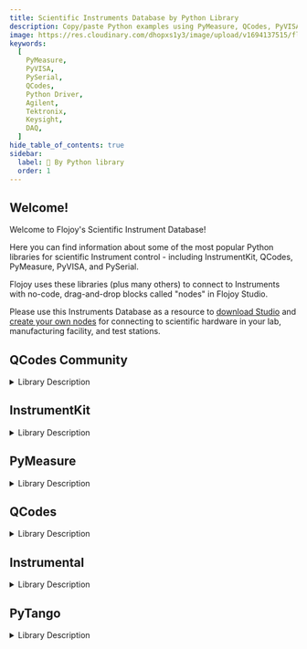 ```yaml
---
title: Scientific Instruments Database by Python Library
description: Copy/paste Python examples using PyMeasure, QCodes, PyVISA, PySerial, and more.
image: https://res.cloudinary.com/dhopxs1y3/image/upload/v1694137515/flojoy-docs/Marketing%20Images/instrument_menagerie_delnwb.jpg
keywords:
  [
    PyMeasure,
    PyVISA,
    PySerial,
    QCodes,
    Python Driver,
    Agilent,
    Tektronix,
    Keysight,
    DAQ,
  ]
hide_table_of_contents: true
sidebar:
  label: 🐍 By Python library
  order: 1
---
```


## Welcome!

Welcome to Flojoy's Scientific Instrument Database!

Here you can find information about some of the most popular Python libraries for scientific Instrument control - including InstrumentKit, QCodes, PyMeasure, PyVISA, and PySerial.

Flojoy uses these libraries (plus many others) to connect to Instruments with no-code, drag-and-drop blocks called "nodes" in Flojoy Studio.

Please use this Instruments Database as a resource to [download Studio](/) and [create your own nodes](/custom-nodes/creating-custom-node/) for connecting to scientific hardware in your lab, manufacturing facility, and test stations.


## QCodes Community

<details> 
<summary>Library Description</summary> 
QCodes Community is a powerful Python library that has revolutionized the way hardware engineers interact with instruments. It provides a comprehensive and user-friendly interface for controlling and acquiring data from a wide range of scientific instruments. With its extensive functionality and intuitive design, QCodes Community has become the go-to choice for researchers and engineers working in various fields.

One of the key features of QCodes Community is its ability to seamlessly integrate with different instrument types, making it a versatile solution for any laboratory setup. Whether you are working with oscilloscopes, signal generators, power supplies, or any other instrument, QCodes Community provides a unified interface that simplifies instrument control and data acquisition.

The library offers a modular architecture that allows users to easily extend its capabilities by adding support for new instruments. This flexibility ensures that QCodes Community can adapt to the evolving needs of the scientific community, making it a future-proof solution for instrument control.

QCodes Community also provides a powerful data acquisition framework that enables users to efficiently collect and analyze experimental data. It offers various data storage options, including in-memory storage, SQLite databases, and HDF5 files, allowing users to choose the most suitable method for their specific requirements. Additionally, the library supports real-time plotting and visualization of acquired data, making it easier to monitor experiments and make informed decisions.

Now, let's explore some of the popular and commonly used instruments supported by QCodes Community:

1. Keithley 2400 SourceMeter: This instrument is widely used for sourcing and measuring electrical signals. With QCodes Community, you can easily control the Keithley 2400, set voltage and current levels, and acquire measurement data with high precision.

2. Keysight E8267D PSG Vector Signal Generator: This signal generator is commonly used in RF and wireless communication applications. QCodes Community provides a comprehensive interface to control the E8267D PSG, allowing users to generate complex waveforms, modulate signals, and perform frequency sweeps effortlessly.

3. Tektronix DPO7000 Series Oscilloscope: QCodes Community offers seamless integration with Tektronix DPO7000 series oscilloscopes, enabling users to control various oscilloscope settings, acquire waveform data, and perform advanced triggering and analysis.

4. Agilent 34401A Digital Multimeter: This multimeter is a popular choice for measuring voltage, current, and resistance in a wide range of applications. QCodes Community provides a convenient interface to control the Agilent 34401A, allowing users to perform measurements with high accuracy and flexibility.

5. Stanford Research Systems SR830 Lock-In Amplifier: QCodes Community offers comprehensive support for the SR830 Lock-In Amplifier, enabling users to control various amplifier settings, acquire data, and perform advanced signal processing and analysis.

These are just a few examples of the instruments supported by QCodes Community. The library also provides support for many other instruments, including power supplies, function generators, spectrum analyzers, and more. With its extensive instrument compatibility, intuitive interface, and powerful data acquisition capabilities, QCodes Community has become an indispensable tool for hardware engineers and researchers in the scientific community.

</details>

<div className="flex flex-wrap">

<InstrumentThumbnail
  path="Power Supplies/qutech/d5a"
  img="https://res.cloudinary.com/dhopxs1y3/image/upload/v1691782421/Instruments/Power%20Supplies/D5a/D5a.png"
  label="D5a"
/>

<InstrumentThumbnail
  path="Digital Attenuators/vaunix/lda-802q"
  img="https://res.cloudinary.com/dhopxs1y3/image/upload/v1691782422/Instruments/Digital%20Attenuator/LDA-802Q/LDA-802Q.png"
  label="LDA-802Q"
/>

<InstrumentThumbnail
  path="Power Supplies/rohdeschwarz/hmc-8041"
  img="https://res.cloudinary.com/dhopxs1y3/image/upload/v1691782431/Instruments/Power%20Supplies/HMC-8041/HMC-8041.jpg"
  label="HMC 8041"
/>

<InstrumentThumbnail
  path="Pulse Generators/stanford-research/dg645"
  img="https://res.cloudinary.com/dhopxs1y3/image/upload/v1691782433/Instruments/Pulse%20Generator/DG-645/DG-645.jpg"
  label="DG645"
/>

<InstrumentThumbnail
  path="Multimeters/keithley/keithley-6430"
  img="https://res.cloudinary.com/dhopxs1y3/image/upload/v1691782449/Instruments/Multimeters/Keithley-6430/Keithley-6430.webp"
  label="Keithley 6430"
/>

<InstrumentThumbnail
  path="Power Supplies/keithley/keithley-6430"
  img="https://res.cloudinary.com/dhopxs1y3/image/upload/v1691782449/Instruments/Multimeters/Keithley-6430/Keithley-6430.webp"
  label="Keithley 6430"
/>

<InstrumentThumbnail
  path="Digital Attenuators/vaunix/lda-5018v"
  img="https://res.cloudinary.com/dhopxs1y3/image/upload/v1691782451/Instruments/Digital%20Attenuator/LDA-5018V/LDA-5018V.png"
  label="LDA-5018V"
/>

<InstrumentThumbnail
  path="Digital Attenuators/vaunix/lda-908v-4"
  img="https://res.cloudinary.com/dhopxs1y3/image/upload/v1691782455/Instruments/Digital%20Attenuator/LDA-908V-4/LDA-908V-4.png"
  label="LDA-908V-4"
/>

<InstrumentThumbnail
  path="Motor Controllers/newport/ag-uc-8"
  img="https://res.cloudinary.com/dhopxs1y3/image/upload/v1691782455/Instruments/Positional%20Controller/AG-UC-8/AG-UC-8.jpg"
  label="AG UC 8"
/>

<InstrumentThumbnail
  path="Digital Attenuators/vaunix/lda-802-32"
  img="https://res.cloudinary.com/dhopxs1y3/image/upload/v1691782459/Instruments/Digital%20Attenuator/LDA-802-32/LDA-802-32.png"
  label="LDA-802-32"
/>

<InstrumentThumbnail
  path="Power Supplies/rohdeschwarz/hmc-8043"
  img="https://res.cloudinary.com/dhopxs1y3/image/upload/v1691782462/Instruments/Power%20Supplies/HMC-8043/HMC-8043.jpg"
  label="HMC 8043"
/>

<InstrumentThumbnail
  path="Power Supplies/rohdes-and-schwarz/hmp-4040"
  img="https://res.cloudinary.com/dhopxs1y3/image/upload/v1691782700/Instruments/Power%20Supplies/HMP-4040/HMP-4040.jpg"
  label="HMP 4040"
/>

<InstrumentThumbnail
  path="RF Signal Generators/national-instruments/ni-pxie-5654"
  img="https://res.cloudinary.com/dhopxs1y3/image/upload/v1691782467/Instruments/RF%20Signal%20Generator/NI-PXIe-5654/NI-PXIe-5654.jpg"
  label="NI PXIe-5654"
/>

<InstrumentThumbnail
  path="RF Signal Generators/tektronix/awg520"
  img="https://res.cloudinary.com/dhopxs1y3/image/upload/v1691782468/Instruments/RF%20Signal%20Generator/AWG520/AWG520.jpg"
  label="AWG520"
/>

<InstrumentThumbnail
  path="Digital Attenuators/vaunix/lda-906v"
  img="https://res.cloudinary.com/dhopxs1y3/image/upload/v1691782470/Instruments/Digital%20Attenuator/LDA-906V/LDA-906V.png"
  label="LDA-906V"
/>

<InstrumentThumbnail
  path="Multimeters/keithley/DMM6500"
  img="https://res.cloudinary.com/dhopxs1y3/image/upload/v1691782476/Instruments/Multimeters/DMM6500/DMM6500.webp"
  label="DMM6500"
/>

<InstrumentThumbnail
  path="Power Supplies/qdevil/qdac-2-array"
  img="https://res.cloudinary.com/dhopxs1y3/image/upload/v1691782488/Instruments/Digital-Analog%20Converter/Qdac-2/Qdac-2.jpg"
  label="Qdac 2"
/>

<InstrumentThumbnail
  path="Digital-Analog Converters/qdevil/qdac-2-array"
  img="https://res.cloudinary.com/dhopxs1y3/image/upload/v1691782488/Instruments/Digital-Analog%20Converter/Qdac-2/Qdac-2.jpg"
  label="Qdac 2"
/>

<InstrumentThumbnail
  path="Digital Attenuators/vaunix/lda-302p-1n"
  img="https://res.cloudinary.com/dhopxs1y3/image/upload/v1691782489/Instruments/Digital%20Attenuator/LDA-302P-1N/LDA-302P-1N.png"
  label="LDA-302P-1N"
/>

<InstrumentThumbnail
  path="Motor Controllers/thorlabs/mmf101-mmf102"
  img="https://res.cloudinary.com/dhopxs1y3/image/upload/v1691782491/Instruments/Motion/MMF101-MMF102/MMF101-MMF102.jpg"
  label="MMF101/MMF102"
/>

<InstrumentThumbnail
  path="RF Signal Generators/rohdeschwarz/smw-200-a"
  img="https://res.cloudinary.com/dhopxs1y3/image/upload/v1691782496/Instruments/RF%20Signal%20Generator/SMW-200-A/SMW-200-A.jpg"
  label="SMW 200 A"
/>

<InstrumentThumbnail
  path="Lockin Amplifiers/qutech/m2j"
  img="https://res.cloudinary.com/dhopxs1y3/image/upload/v1691782498/Instruments/Lockin%20Amplifiers/M2j/M2j.png"
  label="M2j"
/>

<InstrumentThumbnail
  path="RF Signal Generators/erainstruments/erasynth"
  img="https://res.cloudinary.com/dhopxs1y3/image/upload/v1691782500/Instruments/RF%20Signal%20Generator/ERASYNTH/ERASYNTH.jpg"
  label="ERASYNTH"
/>

<InstrumentThumbnail
  path="RF Signal Generators/signalcore/5521a"
  img="https://res.cloudinary.com/dhopxs1y3/image/upload/v1691782505/Instruments/RF%20Signal%20Generator/5521A/5521A.png"
  label="5521A"
/>

<InstrumentThumbnail
  path="Digital Attenuators/vaunix/lda-102"
  img="https://res.cloudinary.com/dhopxs1y3/image/upload/v1691782508/Instruments/Digital%20Attenuator/LDA-102/LDA-102.png"
  label="LDA-102"
/>

<InstrumentThumbnail
  path="Function Generators/spectrum/m4i6631-x8"
  img="https://res.cloudinary.com/dhopxs1y3/image/upload/v1691782514/Instruments/Function%20Generators/M4i.6631-x8/M4i.6631-x8.png"
  label="M4i.6631-x8"
/>

<InstrumentThumbnail
  path="Network Analyzers/coppermountain/m5180-2-port-18-ghz-analyzer"
  img="https://res.cloudinary.com/dhopxs1y3/image/upload/v1691782516/Instruments/Network%20Analyzer/M5180-2-Port-18-GHz-Analyzer/M5180-2-Port-18-GHz-Analyzer.png"
  label="M5180 2-Port 18 GHz Analyzer"
/>

<InstrumentThumbnail
  path="RF Signal Generators/national-instruments/rfsg"
  img=""
  label="RFSG"
/>

<InstrumentThumbnail
  path="Digital Attenuators/vaunix/lda-302p-hn"
  img="https://res.cloudinary.com/dhopxs1y3/image/upload/v1691782520/Instruments/Digital%20Attenuator/LDA-302P-HN/LDA-302P-HN.png"
  label="LDA-302P-HN"
/>

<InstrumentThumbnail
  path="Temperature Controllers/bluefors/bluefors-temperature-controller"
  img="https://res.cloudinary.com/dhopxs1y3/image/upload/v1691782523/Instruments/Temperature%20Controllers/Bluefors-temperature-controller/Bluefors-temperature-controller.png"
  label="Bluefors temperature controller"
/>

<InstrumentThumbnail
  path="Screen Displays/gentec-eo/gentec-EO-maestro"
  img="https://res.cloudinary.com/dhopxs1y3/image/upload/v1691782525/Instruments/Screen%20Display/Gentec-EO-Maestro/Gentec-EO-Maestro.png"
  label="Gentec EO Maestro"
/>

<InstrumentThumbnail
  path="Digital Attenuators/vaunix/lda-102-75f"
  img="https://res.cloudinary.com/dhopxs1y3/image/upload/v1691782520/Instruments/Digital%20Attenuator/LDA-302P-HN/LDA-302P-HN.png"
  label="LDA-102-75F"
/>

<InstrumentThumbnail
  path="Network Analyzers/rohdeschwarz/zvl-13"
  img="https://res.cloudinary.com/dhopxs1y3/image/upload/v1691782531/Instruments/Network%20Analyzer/ZVL-13/ZVL-13.webp"
  label="ZVL 13"
/>

<InstrumentThumbnail
  path="Power Meters/rohdeschwarz/zvl-13"
  img="https://res.cloudinary.com/dhopxs1y3/image/upload/v1691782531/Instruments/Network%20Analyzer/ZVL-13/ZVL-13.webp"
  label="ZVL 13"
/>

<InstrumentThumbnail
  path="Spectrum Analyzers/rohdeschwarz/zvl-13"
  img="https://res.cloudinary.com/dhopxs1y3/image/upload/v1691782531/Instruments/Network%20Analyzer/ZVL-13/ZVL-13.webp"
  label="ZVL 13"
/>

<InstrumentThumbnail
  path="Digital Attenuators/vaunix/lda-302p-2n"
  img="https://res.cloudinary.com/dhopxs1y3/image/upload/v1691782535/Instruments/Digital%20Attenuator/LDA-302P-2N/LDA-302P-2N.png"
  label="LDA-302P-2N"
/>

<InstrumentThumbnail
  path="Spectrum Analyzers/agilent/keysight-n9000a"
  img="https://res.cloudinary.com/dhopxs1y3/image/upload/v1691782541/Instruments/Spectrum%20Analyzers/Keysight-N9000A/Keysight-N9000A.png"
  label="Keysight N9000A"
/>

<InstrumentThumbnail
  path="Motor Controllers/thorlabs/k10cr1"
  img="https://res.cloudinary.com/dhopxs1y3/image/upload/v1691782544/Instruments/Motion/K10CR1/K10CR1.jpg"
  label="K10CR1"
/>

<InstrumentThumbnail
  path="Power Supplies/rohdeschwarz/hmc-8042"
  img="https://res.cloudinary.com/dhopxs1y3/image/upload/v1691782545/Instruments/Power%20Supplies/HMC-8042/HMC-8042.jpg"
  label="HMC 8042"
/>

<InstrumentThumbnail
  path="RF Signal Generators/keysight/keysight-m3201a"
  img="https://res.cloudinary.com/dhopxs1y3/image/upload/v1691782547/Instruments/RF%20Signal%20Generator/Keysight-M3201A/Keysight-M3201A.png"
  label="Keysight M3201A"
/>

<InstrumentThumbnail
  path="Power Supplies/qdevil/qdac-1"
  img="https://res.cloudinary.com/dhopxs1y3/image/upload/v1691782554/Instruments/Digital-Analog%20Converter/Qdac-1/Qdac-1.png"
  label="Qdac 1"
/>

<InstrumentThumbnail
  path="Digital-Analog Converters/qdevil/qdac-1"
  img="https://res.cloudinary.com/dhopxs1y3/image/upload/v1691782554/Instruments/Digital-Analog%20Converter/Qdac-1/Qdac-1.png"
  label="Qdac 1"
/>

<InstrumentThumbnail
  path="Network Analyzers/coppermountain/s5048-2-port-48-ghz-analyzer"
  img="https://res.cloudinary.com/dhopxs1y3/image/upload/v1691782558/Instruments/Network%20Analyzer/S5048-2-Port-4.8-GHz-Analyzer/S5048-2-Port-4.8-GHz-Analyzer.png"
  label="S5048 2-Port 4.8 GHz Analyzer"
/>

<InstrumentThumbnail
  path="RF Signal Generators/keysight/keysight-m3202a"
  img="https://res.cloudinary.com/dhopxs1y3/image/upload/v1691782559/Instruments/RF%20Signal%20Generator/Keysight-M3202A/Keysight-M3202A.png"
  label="Keysight M3202A"
/>

<InstrumentThumbnail
  path="Power Supplies/qdevil/qdac-2"
  img="https://res.cloudinary.com/dhopxs1y3/image/upload/v1691782564/Instruments/Digital-Analog%20Converter/Qdac-2-Array/Qdac-2-Array.jpg"
  label="Qdac 2 Array"
/>

<InstrumentThumbnail
  path="Digital-Analog Converters/qdevil/qdac-2"
  img="https://res.cloudinary.com/dhopxs1y3/image/upload/v1691782564/Instruments/Digital-Analog%20Converter/Qdac-2-Array/Qdac-2-Array.jpg"
  label="Qdac 2 Array"
/>

<InstrumentThumbnail
  path="Power Supplies/rohdeschwarz/hmp-2020"
  img="https://res.cloudinary.com/dhopxs1y3/image/upload/v1691782566/Instruments/Power%20Supplies/HMP-2020/HMP-2020.jpg"
  label="HMP 2020"
/>

<InstrumentThumbnail
  path="Digital Attenuators/vaunix/lda-802-12"
  img="https://res.cloudinary.com/dhopxs1y3/image/upload/v1691782573/Instruments/Digital%20Attenuator/LDA-802-12/LDA-802-12.png"
  label="LDA-802-12"
/>

<InstrumentThumbnail
  path="DAQ Boards/national-instruments/ni-daq"
  img="https://res.cloudinary.com/dhopxs1y3/image/upload/v1691782582/Instruments/DAQ%20boards/NI-DAQ/NI-DAQ.jpg"
  label="NI DAQ"
/>

<InstrumentThumbnail
  path="Digital Attenuators/vaunix/lda-908v-8"
  img="https://res.cloudinary.com/dhopxs1y3/image/upload/v1691782584/Instruments/Digital%20Attenuator/LDA-908V-8/LDA-908V-8.png"
  label="LDA-908V-8"
/>

<InstrumentThumbnail
  path="Digital Attenuators/vaunix/lda-403"
  img="https://res.cloudinary.com/dhopxs1y3/image/upload/v1691782587/Instruments/Digital%20Attenuator/LDA-403/LDA-403.png"
  label="LDA-403"
/>

<InstrumentThumbnail
  path="Digital Attenuators/vaunix/lda-302p-2"
  img="https://res.cloudinary.com/dhopxs1y3/image/upload/v1691782592/Instruments/Digital%20Attenuator/LDA-302P-2/LDA-302P-2.png"
  label="LDA-302P-2"
/>

<InstrumentThumbnail
  path="Lockin Amplifiers/standa/standa-10mwa168"
  img="https://res.cloudinary.com/dhopxs1y3/image/upload/v1691782593/Instruments/Lockin%20Amplifiers/Standa-10MWA168/Standa-10MWA168.jpg"
  label="Standa 10MWA168"
/>

<InstrumentThumbnail
  path="Digital Attenuators/vaunix/lda-602e"
  img="https://res.cloudinary.com/dhopxs1y3/image/upload/v1691782602/Instruments/Digital%20Attenuator/LDA-602E/LDA-602E.png"
  label="LDA-602E"
/>

<InstrumentThumbnail
  path="Digital Attenuators/vaunix/lda-802-8"
  img="https://res.cloudinary.com/dhopxs1y3/image/upload/v1691782605/Instruments/Digital%20Attenuator/LDA-802-8/LDA-802-8.png"
  label="LDA-802-8"
/>

<InstrumentThumbnail
  path="Power Meters/oxford-instruments/ilm-200"
  img="https://res.cloudinary.com/dhopxs1y3/image/upload/v1691782614/Instruments/Power%20Meters/ILM-200/ILM-200.jpg"
  label="ILM 200"
/>

<InstrumentThumbnail
  path="Digital Attenuators/vaunix/lda-906v-8"
  img="https://res.cloudinary.com/dhopxs1y3/image/upload/v1691782584/Instruments/Digital%20Attenuator/LDA-908V-8/LDA-908V-8.png"
  label="LDA-906V-8"
/>

<InstrumentThumbnail
  path="RF Signal Generators/keysight/keysight-e8267d-psg"
  img="https://res.cloudinary.com/dhopxs1y3/image/upload/v1691782618/Instruments/RF%20Signal%20Generator/Keysight-E8267D-PSG/Keysight-E8267D-PSG.png"
  label="Keysight E8267D PSG"
/>

<InstrumentThumbnail
  path="IV Converters/qutech/ivvi"
  img="https://res.cloudinary.com/dhopxs1y3/image/upload/v1691782619/Instruments/IV%20Converter/IVVI/IVVI.jpg"
  label="IVVI"
/>

<InstrumentThumbnail
  path="Digital Attenuators/vaunix/lda-602eh"
  img="https://res.cloudinary.com/dhopxs1y3/image/upload/v1691782629/Instruments/Digital%20Attenuator/LDA-602EH/LDA-602EH.png"
  label="LDA-602EH"
/>

<InstrumentThumbnail
  path="Electronic Loads/keysight/keysight-n3300a"
  img="https://res.cloudinary.com/dhopxs1y3/image/upload/v1691782633/Instruments/Electronic%20Loads/Keysight-N3300A/Keysight-N3300A.png"
  label="Keysight N3300A"
/>

<InstrumentThumbnail
  path="Power Meters/qutech/d4"
  img="https://res.cloudinary.com/dhopxs1y3/image/upload/v1691782635/Instruments/Power%20Meters/D4/D4.png"
  label="D4"
/>

<InstrumentThumbnail
  path="Digital Attenuators/vaunix/lda-908v"
  img="https://res.cloudinary.com/dhopxs1y3/image/upload/v1691782638/Instruments/Digital%20Attenuator/LDA-908V/LDA-908V.png"
  label="LDA-908V"
/>

<InstrumentThumbnail
  path="Lockin Amplifiers/zurich-instruments/hf2li"
  img="https://res.cloudinary.com/dhopxs1y3/image/upload/v1691782640/Instruments/Lockin%20Amplifiers/HF2LI/HF2LI.webp"
  label="HF2LI"
/>

<InstrumentThumbnail
  path="Digital Attenuators/vaunix/lda-608v-4"
  img="https://res.cloudinary.com/dhopxs1y3/image/upload/v1691782641/Instruments/Digital%20Attenuator/LDA-608V-4/LDA-608V-4.jpg"
  label="LDA-608V-4"
/>

<InstrumentThumbnail
  path="Digital Attenuators/vaunix/lda-203b"
  img="https://res.cloudinary.com/dhopxs1y3/image/upload/v1691782646/Instruments/Digital%20Attenuator/LDA-203B/LDA-203B.png"
  label="LDA-203B"
/>

<InstrumentThumbnail
  path="Digital Attenuators/vaunix/lda-102n"
  img="https://res.cloudinary.com/dhopxs1y3/image/upload/v1691782649/Instruments/Digital%20Attenuator/LDA-102N/LDA-102N.png"
  label="LDA-102N"
/>

<InstrumentThumbnail
  path="Motor Controllers/thorlabs/prm1z8"
  img="https://res.cloudinary.com/dhopxs1y3/image/upload/v1691782651/Instruments/Motion/PRM1Z8/PRM1Z8.jpg"
  label="PRM1Z8"
/>

<InstrumentThumbnail
  path="Digital Attenuators/vaunix/lda-802-16"
  img="https://res.cloudinary.com/dhopxs1y3/image/upload/v1691782653/Instruments/Digital%20Attenuator/LDA-802-16/LDA-802-16.png"
  label="LDA-802-16"
/>

<InstrumentThumbnail
  path="Digital Attenuators/vaunix/lda-133"
  img="https://res.cloudinary.com/dhopxs1y3/image/upload/v1691782658/Instruments/Digital%20Attenuator/LDA-133/LDA-133.png"
  label="LDA-133"
/>

<InstrumentThumbnail
  path="RF Signal Generators/qutech/f1d"
  img="https://res.cloudinary.com/dhopxs1y3/image/upload/v1691782660/Instruments/RF%20Signal%20Generator/F1d/F1d.png"
  label="F1d"
/>

<InstrumentThumbnail
  path="RF Signal Generators/rohdeschwarz/smw-200a-b140"
  img="https://res.cloudinary.com/dhopxs1y3/image/upload/v1691782663/Instruments/RF%20Signal%20Generator/SMW-200A---B140/SMW-200A---B140.webp"
  label="SMW 200A-B140"
/>

<InstrumentThumbnail
  path="Function Generators/tektronix/afg3000"
  img="https://res.cloudinary.com/dhopxs1y3/image/upload/v1691782665/Instruments/Function%20Generators/AFG3000/AFG3000.webp"
  label="AFG3000"
/>

<InstrumentThumbnail
  path="Power Supplies/stanford-research/sim928"
  img="https://res.cloudinary.com/dhopxs1y3/image/upload/v1691782666/Instruments/Power%20Supplies/SIM-928/SIM-928.jpg"
  label="SIM928"
/>

<InstrumentThumbnail
  path="Motor Controllers/attocube/anc-350-piezo-controller"
  img="https://res.cloudinary.com/dhopxs1y3/image/upload/v1691782675/Instruments/Positional%20Controller/ANC-350-PIEZO-Controller/ANC-350-PIEZO-Controller.jpg"
  label="ANC 350 PIEZO Controller"
/>

<InstrumentThumbnail
  path="Motor Controllers/attocube/anc300"
  img="https://res.cloudinary.com/dhopxs1y3/image/upload/v1691782687/Instruments/Positional%20Controller/ANC300/ANC300.jpg"
  label="ANC300"
/>

<InstrumentThumbnail
  path="Digital Attenuators/vaunix/lda-302p-1"
  img="https://res.cloudinary.com/dhopxs1y3/image/upload/v1691782688/Instruments/Digital%20Attenuator/LDA-302P-1/LDA-302P-1.png"
  label="LDA-302P-1"
/>

<InstrumentThumbnail
  path="Digital Attenuators/vaunix/lda-302p-h"
  img="https://res.cloudinary.com/dhopxs1y3/image/upload/v1691782697/Instruments/Digital%20Attenuator/LDA-302P-H/LDA-302P-H.png"
  label="LDA-302P-H"
/>

<InstrumentThumbnail
  path="Power Supplies/keysight/keysight-e36313a"
  img="https://res.cloudinary.com/dhopxs1y3/image/upload/v1691782704/Instruments/Power%20Supplies/Keysight-E36313A/Keysight-E36313A.jpg"
  label="Keysight E36313A"
/>

<InstrumentThumbnail
  path="RF Signal Generators/qutech/s5i"
  img="https://res.cloudinary.com/dhopxs1y3/image/upload/v1691782708/Instruments/RF%20Signal%20Generator/S5i/S5i.png"
  label="S5i"
/>

<InstrumentThumbnail
  path="Spectrometers/andor/idus-401-ccd"
  img="https://res.cloudinary.com/dhopxs1y3/image/upload/v1691782711/Instruments/Spectrometers/IDUS-401-CCD/IDUS-401-CCD.png"
  label="IDUS 401 CCD"
/>

<InstrumentThumbnail
  path="Power Supplies/rohdeschwarz/hmp-2030"
  img="https://res.cloudinary.com/dhopxs1y3/image/upload/v1691782712/Instruments/Power%20Supplies/HMP-2030/HMP-2030.jpg"
  label="HMP 2030"
/>

<InstrumentThumbnail
  path="Power Supplies/aviosys/ip-power-9258-s"
  img="https://res.cloudinary.com/dhopxs1y3/image/upload/v1691782718/Instruments/Power%20Supplies/IP-Power-9258-S/IP-Power-9258-S.png"
  label="IP Power 9258 S"
/>

<InstrumentThumbnail
  path="Multiplexer Switch Modules/national-instruments/ni-pxie-2597"
  img="https://res.cloudinary.com/dhopxs1y3/image/upload/v1691782720/Instruments/Multiplexer%20Switch%20Modules/NI-PXIe-2597/NI-PXIe-2597.jpg"
  label="NI PXIe-2597"
/>

<InstrumentThumbnail
  path="DAQ Boards/advantech/PCIE-1751"
  img="https://res.cloudinary.com/dhopxs1y3/image/upload/v1691782721/Instruments/DAQ%20boards/PCIE-1751/PCIE-1751.png"
  label="PCIE 1751"
/>

<InstrumentThumbnail
  path="RF Signal Generators/rohdeschwarz/smr-40"
  img="https://res.cloudinary.com/dhopxs1y3/image/upload/v1691782727/Instruments/RF%20Signal%20Generator/SMR-40/SMR-40.jpg"
  label="SMR 40"
/>

<InstrumentThumbnail
  path="Power Supplies/oxford-instruments/ips-120"
  img="https://res.cloudinary.com/dhopxs1y3/image/upload/v1691782768/Instruments/Power%20Supplies/IPS-120-10/IPS-120-10.jpg"
  label="IPS 120"
/>

<InstrumentThumbnail
  path="Lockin Amplifiers/keysight/keysight-j7211-a-b-c-series"
  img="https://res.cloudinary.com/dhopxs1y3/image/upload/v1691782735/Instruments/Lockin%20Amplifiers/Keysight-J7211-A-B-C-Series/Keysight-J7211-A-B-C-Series.jpg"
  label="Keysight J7211/A/B/C-Series"
/>

<InstrumentThumbnail
  path="Spectrometers/andor/shamrock-750"
  img="https://res.cloudinary.com/dhopxs1y3/image/upload/v1691782743/Instruments/Spectrometers/Shamrock-750/Shamrock-750.png"
  label="Shamrock 750"
/>

<InstrumentThumbnail
  path="Photon Counting Systems/singlequantum/singlequantum"
  img="https://res.cloudinary.com/dhopxs1y3/image/upload/v1691782463/Instruments/Photon%20Counting%20System/PicoHarp-300/PicoHarp-300.jpg"
  label="Singlequantum"
/>

<InstrumentThumbnail
  path="RF Signal Generators/zurich-instruments/hdawg"
  img="https://res.cloudinary.com/dhopxs1y3/image/upload/v1691782519/Instruments/RF%20Signal%20Generator/HDAWG/HDAWG.webp"
  label="HDAWG"
/>

<InstrumentThumbnail
  path="Dilution Refrigerators/oxford-instruments/kelvinox-igh"
  img="https://res.cloudinary.com/dhopxs1y3/image/upload/v1691782756/Instruments/Dilution%20Refrigerator/Kelvinox-IGH/Kelvinox-IGH.png"
  label="Kelvinox IGH"
/>

<InstrumentThumbnail
  path="Temperature Controllers/lakeshore/model-331"
  img="https://res.cloudinary.com/dhopxs1y3/image/upload/v1691782758/Instruments/Temperature%20Controllers/Model-331/Model-331.png"
  label="Model 331"
/>

<InstrumentThumbnail
  path="Digital Attenuators/vaunix/lda-602q"
  img="https://res.cloudinary.com/dhopxs1y3/image/upload/v1691782759/Instruments/Digital%20Attenuator/LDA-602Q/LDA-602Q.png"
  label="LDA-602Q"
/>

<InstrumentThumbnail
  path="Digital Attenuators/vaunix/lda-802eh"
  img="https://res.cloudinary.com/dhopxs1y3/image/upload/v1691782762/Instruments/Digital%20Attenuator/LDA-802EH/LDA-802EH.png"
  label="LDA-802EH"
/>

<InstrumentThumbnail
  path="Power Supplies/lakeshore/model-625"
  img="https://res.cloudinary.com/dhopxs1y3/image/upload/v1691782764/Instruments/Power%20Supplies/Model-625/Model-625.png"
  label="Model 625"
/>

<InstrumentThumbnail
  path="Digital Attenuators/vaunix/lda-602n"
  img="https://res.cloudinary.com/dhopxs1y3/image/upload/v1691782764/Instruments/Digital%20Attenuator/LDA-602N/LDA-602N.png"
  label="LDA-602N"
/>

<InstrumentThumbnail
  path="Digital Attenuators/vaunix/lda-602"
  img="https://res.cloudinary.com/dhopxs1y3/image/upload/v1691782767/Instruments/Digital%20Attenuator/LDA-602/LDA-602.png"
  label="LDA-602"
/>

<InstrumentThumbnail
  path="Power Supplies/rohdeschwarz/hmp-4030"
  img="https://res.cloudinary.com/dhopxs1y3/image/upload/v1691782767/Instruments/Power%20Supplies/HMP-4030/HMP-4030.jpg"
  label="HMP 4030"
/>

</div>

## InstrumentKit

<details> 
<summary>Library Description</summary> 
InstrumentKit is a powerful and versatile Python library designed specifically for hardware engineers and scientists working with instruments. It provides a comprehensive set of tools and functionalities to control, automate, and interface with a wide range of instruments commonly used in various fields such as electronics, physics, and chemistry.

One of the key features of InstrumentKit is its intuitive and user-friendly API, which simplifies the process of instrument control and data acquisition. The library offers a consistent interface across different instrument types, allowing users to seamlessly switch between instruments without having to learn new syntax or commands. This makes it incredibly convenient for engineers and scientists who work with multiple instruments simultaneously or need to switch between different setups frequently.

InstrumentKit supports a wide variety of instruments, ranging from basic devices like multimeters and oscilloscopes to more complex instruments such as signal generators, power supplies, and spectrum analyzers. These instruments can be connected to the computer via various communication protocols, including USB, GPIB, Ethernet, and serial interfaces. The library provides built-in drivers for many popular instrument models, ensuring compatibility and ease of use.

In addition to instrument control, InstrumentKit offers powerful data acquisition and analysis capabilities. It provides functions for acquiring and processing data from instruments, enabling users to perform real-time measurements, record data for later analysis, and generate detailed reports. The library also supports advanced features like triggering, synchronization, and data streaming, allowing for precise and efficient data acquisition in complex experimental setups.

InstrumentKit is an open-source library, which means that it benefits from a vibrant and active community of developers and contributors. This ensures continuous improvement, bug fixes, and the addition of new features based on user feedback and requirements. The library is extensively documented, with comprehensive guides, tutorials, and examples to help users get started quickly and make the most of its capabilities.

Now, let's explore some of the popular and commonly used instruments supported by InstrumentKit:

1. Multimeters: InstrumentKit provides drivers for a wide range of multimeters, allowing users to measure voltage, current, resistance, and other electrical parameters accurately.

2. Oscilloscopes: With InstrumentKit, you can control and acquire data from oscilloscopes, enabling you to visualize and analyze electrical waveforms in real-time.

3. Signal Generators: InstrumentKit supports signal generators, which are essential for generating precise waveforms and signals for testing and calibration purposes.

4. Power Supplies: The library offers drivers for power supplies, enabling users to control voltage and current outputs with high precision and stability.

5. Spectrum Analyzers: InstrumentKit allows for interfacing with spectrum analyzers, facilitating the analysis and characterization of frequency-domain signals.

6. Function Generators: With InstrumentKit, you can control function generators to generate a variety of waveforms, including sine, square, triangle, and arbitrary waveforms.

7. Data Loggers: The library supports data loggers, which are useful for recording and analyzing data over extended periods, making them ideal for long-term experiments or monitoring applications.

8. Temperature Controllers: InstrumentKit provides drivers for temperature controllers, allowing precise control and monitoring of temperature in various applications.

These are just a few examples of the instruments supported by InstrumentKit. The library's extensive compatibility and flexibility make it an invaluable tool for hardware engineers and scientists working with instruments, enabling them to streamline their workflows, automate experiments, and extract meaningful insights from their data.

</details>

<div className="flex flex-wrap">

<InstrumentThumbnail
  path="Power Meters/thorlabs/PM100USB"
  img="https://res.cloudinary.com/dhopxs1y3/image/upload/v1691782423/Instruments/Power%20Meters/PM100USB/PM100USB.jpg"
  label="PM100USB"
/>

<InstrumentThumbnail
  path="Motor Controllers/newport/picomotorcontroller-8742"
  img="https://res.cloudinary.com/dhopxs1y3/image/upload/v1691782424/Instruments/Positional%20Controller/Picomotorcontroller-8742/Picomotorcontroller-8742.jpg"
  label="Picomotorcontroller 8742"
/>

<InstrumentThumbnail
  path="Motor Controllers/newport/newportesp-301"
  img="https://res.cloudinary.com/dhopxs1y3/image/upload/v1691782436/Instruments/Positional%20Controller/Newportesp-301/Newportesp-301.jpg"
  label="Newportesp 301"
/>

<InstrumentThumbnail
  path="Oscilloscopes/tektronix/tds224"
  img="https://res.cloudinary.com/dhopxs1y3/image/upload/v1691782513/Instruments/Oscilloscopes/TDS224/TDS224.jpg"
  label="TDS224"
/>

<InstrumentThumbnail
  path="Power Meters/keithley/keithley-485"
  img="https://res.cloudinary.com/dhopxs1y3/image/upload/v1691782442/Instruments/Power%20Meters/Keithley-485/Keithley-485.jpg"
  label="Keithley 485"
/>

<InstrumentThumbnail
  path="Power Meters/keithley/keithley-2182"
  img="https://res.cloudinary.com/dhopxs1y3/image/upload/v1691782450/Instruments/Power%20Meters/Keithley-2182/Keithley-2182.jpg"
  label="Keithley 2182"
/>

<InstrumentThumbnail
  path="Coincidence Counters/qubitekk/cc1"
  img="https://res.cloudinary.com/dhopxs1y3/image/upload/v1691782456/Instruments/Coincidence%20Counter/CC1/CC1.jpg"
  label="CC1"
/>

<InstrumentThumbnail
  path="Frequency Synthesizers/holzworth/hs-9008b"
  img="https://res.cloudinary.com/dhopxs1y3/image/upload/v1691782458/Instruments/Frequency%20synthesizer/HS-9008B/HS-9008B.jpg"
  label="HS 9008B"
/>

<InstrumentThumbnail
  path="Power Supplies/yokogawa/yokogawa-7651"
  img="https://res.cloudinary.com/dhopxs1y3/image/upload/v1691782436/Instruments/Power%20Supplies/Yokogawa-7651/Yokogawa-7651.jpg"
  label="Yokogawa 7651"
/>

<InstrumentThumbnail
  path="Power Meters/keithley/keithley-580"
  img="https://res.cloudinary.com/dhopxs1y3/image/upload/v1691782479/Instruments/Power%20Meters/Keithley-580/Keithley-580.jpg"
  label="Keithley 580"
/>

<InstrumentThumbnail
  path="RF Signal Generators/tektronix/awg2005"
  img="https://res.cloudinary.com/dhopxs1y3/image/upload/v1691782481/Instruments/RF%20Signal%20Generator/AWG2005/AWG2005.jpg"
  label="AWG2005"
/>

<InstrumentThumbnail
  path="Lasers/toptica/topmode"
  img="https://res.cloudinary.com/dhopxs1y3/image/upload/v1691782495/Instruments/Lasers/TopMode/TopMode.jpg"
  label="TopMode"
/>

<InstrumentThumbnail
  path="Oscilloscopes/tektronix/tds520-tds540"
  img="https://res.cloudinary.com/dhopxs1y3/image/upload/v1691782499/Instruments/Oscilloscopes/TDS520-TDS540/TDS520-TDS540.jpg"
  label="TDS520/TDS540"
/>

<InstrumentThumbnail
  path="Oscilloscopes/tektronix/dpo70000"
  img="https://res.cloudinary.com/dhopxs1y3/image/upload/v1691782501/Instruments/Oscilloscopes/DPO70000/DPO70000.webp"
  label="DPO70000"
/>

<InstrumentThumbnail
  path="Power Meters/lakeshore/lakeshore-370"
  img="https://res.cloudinary.com/dhopxs1y3/image/upload/v1691782502/Instruments/Power%20Meters/Lakeshore-370/Lakeshore-370.png"
  label="Lakeshore 370"
/>

<InstrumentThumbnail
  path="Oscilloscopes/teledyne/waverunner-9000"
  img="https://res.cloudinary.com/dhopxs1y3/image/upload/v1691782511/Instruments/Oscilloscopes/WaveRunner-9000/WaveRunner-9000.webp"
  label="WaveRunner 9000"
/>

<InstrumentThumbnail
  path="Oscilloscopes/tektronix/tds224"
  img="https://res.cloudinary.com/dhopxs1y3/image/upload/v1691782513/Instruments/Oscilloscopes/TDS224/TDS224.jpg"
  label="TDS224"
/>

<InstrumentThumbnail
  path="Motor Controllers/newport/agilis"
  img="https://res.cloudinary.com/dhopxs1y3/image/upload/v1691782528/Instruments/Positional%20Controller/Agilis/Agilis.jpg"
  label="Agilis"
/>

<InstrumentThumbnail
  path="Oscilloscopes/teledyne/hdo4000a"
  img="https://res.cloudinary.com/dhopxs1y3/image/upload/v1691782540/Instruments/Oscilloscopes/HDO6000B/HDO6000B.webp"
  label="HDO6000B"
/>

<InstrumentThumbnail
  path="Oscilloscopes/teledyne/waverunner-8000hd"
  img="https://res.cloudinary.com/dhopxs1y3/image/upload/v1691782542/Instruments/Oscilloscopes/WaveRunner-8000HD/WaveRunner-8000HD.webp"
  label="WaveRunner 8000HD"
/>

<InstrumentThumbnail
  path="Oscilloscopes/tektronix/tds510a"
  img="https://res.cloudinary.com/dhopxs1y3/image/upload/v1691782554/Instruments/Oscilloscopes/TDS510A/TDS510A.webp"
  label="TDS510A"
/>

<InstrumentThumbnail
  path="Power Meters/keithley/keithley-6220"
  img="https://res.cloudinary.com/dhopxs1y3/image/upload/v1691782562/Instruments/Power%20Meters/Keithley-6220/Keithley-6220.jpg"
  label="Keithley 6220"
/>

<InstrumentThumbnail
  path="Oscilloscopes/teledyne/wavepro-hd"
  img="https://res.cloudinary.com/dhopxs1y3/image/upload/v1691782567/Instruments/Oscilloscopes/WavePro-HD/WavePro-HD.png"
  label="WavePro HD"
/>

<InstrumentThumbnail
  path="Power Supplies/hp/keysight-e3631a"
  img="https://res.cloudinary.com/dhopxs1y3/image/upload/v1691782569/Instruments/Power%20Supplies/Keysight-E3631A/Keysight-E3631A.png"
  label="Keysight E3631A"
/>

<InstrumentThumbnail
  path="Oscilloscopes/teledyne/wavesurfer-510"
  img="https://res.cloudinary.com/dhopxs1y3/image/upload/v1691782572/Instruments/Oscilloscopes/WaveSurfer-510/WaveSurfer-510.jpg"
  label="WaveSurfer 510"
/>

<InstrumentThumbnail
  path="Power Supplies/thorlabs/lcc25"
  img="https://res.cloudinary.com/dhopxs1y3/image/upload/v1691782574/Instruments/Power%20Supplies/LCC25/LCC25.jpg"
  label="LCC25"
/>

<InstrumentThumbnail path="Motor Controllers/qubitekk/mc1" img="" label="MC1" />

<InstrumentThumbnail
  path="Multimeters/keithley/keithley-195"
  img="https://res.cloudinary.com/dhopxs1y3/image/upload/v1691782580/Instruments/Multimeters/Keithley-195/Keithley-195.jpg"
  label="Keithley 195"
/>

<InstrumentThumbnail
  path="Motor Controllers/thorlabs/kim101"
  img="https://res.cloudinary.com/dhopxs1y3/image/upload/v1691782580/Instruments/Positional%20Controller/KIM101/KIM101.jpg"
  label="KIM101"
/>

<InstrumentThumbnail
  path="Temperature Controllers/oxford-instruments/itc-503"
  img="https://res.cloudinary.com/dhopxs1y3/image/upload/v1691782452/Instruments/Temperature%20Controllers/ITC-503/ITC-503.jpg"
  label="ITC 503"
/>

<InstrumentThumbnail
  path="Temperature Controllers/hcp/tc-038d"
  img="https://res.cloudinary.com/dhopxs1y3/image/upload/v1691782598/Instruments/Temperature%20Controllers/TC-038D/TC-038D.webp"
  label="TC-038D"
/>

<InstrumentThumbnail
  path="Oscilloscopes/tektronix/tds5xx"
  img="https://res.cloudinary.com/dhopxs1y3/image/upload/v1691782600/Instruments/Oscilloscopes/TDS5XX/TDS5XX.jpg"
  label="TDS5XX"
/>

<InstrumentThumbnail
  path="Oscilloscopes/teledyne/wavesurfer-3000z"
  img="https://res.cloudinary.com/dhopxs1y3/image/upload/v1691782601/Instruments/Oscilloscopes/WaveSurfer-3000z/WaveSurfer-3000z.jpg"
  label="WaveSurfer 3000z"
/>

<InstrumentThumbnail
  path="Oscilloscopes/teledyne/wavesurfer-4000hd"
  img="https://res.cloudinary.com/dhopxs1y3/image/upload/v1691782604/Instruments/Oscilloscopes/WaveSurfer-4000HD/WaveSurfer-4000HD.webp"
  label="WaveSurfer 4000HD"
/>

<InstrumentThumbnail
  path="Power Supplies/glassman/fj-series"
  img="https://res.cloudinary.com/dhopxs1y3/image/upload/v1691782626/Instruments/Power%20Supplies/FJ-Series/FJ-Series.webp"
  label="FJ Series"
/>

<InstrumentThumbnail
  path="Function Generators/minghe/mhs-5200-a"
  img="https://res.cloudinary.com/dhopxs1y3/image/upload/v1691782627/Instruments/Function%20Generators/MHS-5200-A/MHS-5200-A.jpg"
  label="MHS 5200 A"
/>

<InstrumentThumbnail
  path="Temperature Controllers/lakeshore/lakeshore-340"
  img="https://res.cloudinary.com/dhopxs1y3/image/upload/v1691782630/Instruments/Temperature%20Controllers/Lakeshore-340/Lakeshore-340.png"
  label="Lakeshore 340"
/>

<InstrumentThumbnail
  path="Oscilloscopes/teledyne/mda8000hd"
  img="https://res.cloudinary.com/dhopxs1y3/image/upload/v1691782631/Instruments/Oscilloscopes/MDA8000HD/MDA8000HD.webp"
  label="MDA8000HD"
/>

<InstrumentThumbnail
  path="Spectrum Analyzers/yokogawa/aq6370"
  img="https://res.cloudinary.com/dhopxs1y3/image/upload/v1691782639/Instruments/Spectrum%20Analyzers/AQ6370/AQ6370.jpg"
  label="AQ6370"
/>

<InstrumentThumbnail
  path="Function Generators/srs/ds345"
  img="https://res.cloudinary.com/dhopxs1y3/image/upload/v1691782645/Instruments/Function%20Generators/DS345/DS345.jpg"
  label="DS345"
/>

<InstrumentThumbnail
  path="Oscilloscopes/teledyne/labmaster-10-zi-a"
  img="https://res.cloudinary.com/dhopxs1y3/image/upload/v1691782647/Instruments/Oscilloscopes/LabMaster-10-Zi-A/LabMaster-10-Zi-A.webp"
  label="LabMaster 10 Zi-A"
/>

<InstrumentThumbnail
  path="Motor Controllers/thorlabs/kim001"
  img="https://res.cloudinary.com/dhopxs1y3/image/upload/v1691782656/Instruments/Positional%20Controller/KIM001/KIM001.jpg"
  label="KIM001"
/>

<InstrumentThumbnail
  path="Temperature Controllers/thorlabs/tc200"
  img="https://res.cloudinary.com/dhopxs1y3/image/upload/v1691782658/Instruments/Temperature%20Controllers/TC200/TC200.jpg"
  label="TC200"
/>

<InstrumentThumbnail
  path="Oscilloscopes/teledyne/hdo4000a"
  img="https://res.cloudinary.com/dhopxs1y3/image/upload/v1691782661/Instruments/Oscilloscopes/HDO4000A/HDO4000A.webp"
  label="HDO4000A"
/>

<InstrumentThumbnail
  path="Motor Controllers/newport/ag-uc2"
  img="https://res.cloudinary.com/dhopxs1y3/image/upload/v1691782662/Instruments/Motor%20Controller/AG-UC2/AG-UC2.jpg"
  label="AG-UC2"
/>

<InstrumentThumbnail
  path="Balance Scales/mettler-toledo/mt-standard-interface-communication-software"
  img="https://res.cloudinary.com/dhopxs1y3/image/upload/v1692380556/Instruments/Balance%20Scales/MT-Standard-Interface-Communication-Software/file.png"
  label="MT Standard Interface Communication Software"
/>

<InstrumentThumbnail
  path="Power Meters/lakeshore/lakeshore-475"
  img="https://res.cloudinary.com/dhopxs1y3/image/upload/v1691782669/Instruments/Power%20Meters/Lakeshore-475/Lakeshore-475.png"
  label="Lakeshore 475"
/>

<InstrumentThumbnail
  path="Power Supplies/keithley/keithley-6220"
  img="https://res.cloudinary.com/dhopxs1y3/image/upload/v1691782676/Instruments/Power%20Supplies/Keithley-6220/Keithley-6220.jpg"
  label="Keithley 6220"
/>

<InstrumentThumbnail
  path="Multimeters/generic-scpi/SCPI-multimeter"
  img="https://res.cloudinary.com/dhopxs1y3/image/upload/v1691782678/Instruments/Multimeters/SCPI-multimeter/SCPI-multimeter.png"
  label="SCPI multimeter"
/>

<InstrumentThumbnail
  path="Oscilloscopes/rigol/rigol-ds1000-series"
  img="https://res.cloudinary.com/dhopxs1y3/image/upload/v1691782681/Instruments/Oscilloscopes/Rigol-DS1000-Series/Rigol-DS1000-Series.png"
  label="Rigol DS1000-Series"
/>

<InstrumentThumbnail
  path="Protocols/generic-scpi/SCPI-instrument"
  img=""
  label="SCPI Instrument"
/>

<InstrumentThumbnail
  path="RF Signal Generators/agilent/keysight-33220a"
  img="https://res.cloudinary.com/dhopxs1y3/image/upload/v1691782698/Instruments/RF%20Signal%20Generator/Keysight-33220A/Keysight-33220A.webp"
  label="Keysight 33220A"
/>

<InstrumentThumbnail
  path="Power Meters/keithley/keithley-6514"
  img="https://res.cloudinary.com/dhopxs1y3/image/upload/v1691782717/Instruments/Power%20Meters/Keithley-6514/Keithley-6514.webp"
  label="Keithley 6514"
/>

<InstrumentThumbnail
  path="Motor Controllers/thorlabs/apt-stepper-motor-control-module"
  img="https://res.cloudinary.com/dhopxs1y3/image/upload/v1691782719/Instruments/Positional%20Controller/APT-Stepper-Motor-Control-Module/APT-Stepper-Motor-Control-Module.jpg"
  label="APT Stepper Motor Control Module"
/>

<InstrumentThumbnail
  path="Oscilloscopes/tektronix/dpo7000"
  img="https://res.cloudinary.com/dhopxs1y3/image/upload/v1691782722/Instruments/Oscilloscopes/DPO7000/DPO7000.jpg"
  label="DPO7000"
/>

<InstrumentThumbnail
  path="Shutter Controllers/thorlabs/sc10"
  img="https://res.cloudinary.com/dhopxs1y3/image/upload/v1691782726/Instruments/Shutter%20Controller/SC10/SC10.jpg"
  label="SC10"
/>

<InstrumentThumbnail
  path="Temperature Controllers/srs/ctc100"
  img="https://res.cloudinary.com/dhopxs1y3/image/upload/v1691782728/Instruments/Temperature%20Controllers/CTC100/CTC100.jpg"
  label="CTC100"
/>

<InstrumentThumbnail
  path="Temperature Controllers/picowatt/avs-47"
  img="https://res.cloudinary.com/dhopxs1y3/image/upload/v1691782731/Instruments/Temperature%20Controllers/AVS-47/AVS-47.jpg"
  label="AVS 47"
/>

<InstrumentThumbnail
  path="Motor Controllers/thorlabs/lps710e-m"
  img="https://res.cloudinary.com/dhopxs1y3/image/upload/v1691782731/Instruments/Positional%20Controller/LPS710E-M/LPS710E-M.jpg"
  label="LPS710E/M"
/>

<InstrumentThumbnail
  path="Lockin Amplifiers/srs/srs-830"
  img="https://res.cloudinary.com/dhopxs1y3/image/upload/v1691782548/Instruments/Lockin%20Amplifiers/SR-830/SR-830.jpg"
  label="SRS 830"
/>

<InstrumentThumbnail
  path="Pulse Generators/stanford-research/dg645"
  img="https://res.cloudinary.com/dhopxs1y3/image/upload/v1691782433/Instruments/Pulse%20Generator/DG-645/DG-645.jpg"
  label="DG645"
/>

<InstrumentThumbnail
  path="Oscilloscopes/teledyne/wavemaster-sda-dda-8-zi-b"
  img="https://res.cloudinary.com/dhopxs1y3/image/upload/v1691782751/Instruments/Oscilloscopes/WaveMaster---SDA--DDA-8-Zi-B/WaveMaster---SDA--DDA-8-Zi-B.png"
  label="WaveMaster/SDA/DDA 8 Zi-B"
/>

<InstrumentThumbnail
  path="Multimeters/hp/keysight-3456a"
  img="https://res.cloudinary.com/dhopxs1y3/image/upload/v1691782761/Instruments/Multimeters/Keysight-3456A/Keysight-3456A.jpg"
  label="Keysight 3456A"
/>

<InstrumentThumbnail
  path="Oscilloscopes/tektronix/tds500-series"
  img="https://res.cloudinary.com/dhopxs1y3/image/upload/v1691782757/Instruments/Oscilloscopes/TDS500-Series/TDS500-Series.jpg"
  label="TDS500 Series"
/>

<InstrumentThumbnail
  path="Oscilloscopes/tektronix/dpo4104"
  img="https://res.cloudinary.com/dhopxs1y3/image/upload/v1691782769/Instruments/Oscilloscopes/DPO4104/DPO4104.jpg"
  label="DPO4104"
/>

</div>

## PyMeasure

<details> 
<summary>Library Description</summary> 
PyMeasure is a powerful and versatile Python library designed specifically for controlling and interfacing with various scientific instruments. It provides a comprehensive set of tools and utilities that simplify the process of instrument control, data acquisition, and analysis. With PyMeasure, Python developers and scientists can effortlessly automate experiments, collect data, and perform complex measurements with ease.

One of the key features of PyMeasure is its extensive support for a wide range of instruments commonly used in scientific research and engineering applications. These instruments can be easily integrated into Python scripts, allowing for seamless control and data acquisition. Here are some popular and commonly used instruments supported by PyMeasure:

1. Oscilloscopes: PyMeasure provides a convenient interface to control and acquire data from oscilloscopes. It supports popular models from various manufacturers, such as Tektronix, Agilent, and Keysight. Users can easily configure the oscilloscope settings, trigger measurements, and retrieve waveform data for further analysis.

2. Multimeters: PyMeasure enables users to interact with multimeters, which are essential for measuring voltage, current, resistance, and other electrical parameters. It supports a wide range of multimeter models, including those from Keithley, Fluke, and Keysight. Users can easily read measurements, set measurement ranges, and perform various operations on the acquired data.

3. Power Supplies: PyMeasure allows users to control power supplies, which are used to provide electrical power to devices under test. It supports popular power supply models from manufacturers like Agilent, Keithley, and Rohde & Schwarz. Users can set voltage and current limits, enable or disable outputs, and monitor the power supply status.

4. Function Generators: PyMeasure provides a convenient interface to generate and control waveforms using function generators. It supports models from various manufacturers, including Tektronix, Agilent, and Rigol. Users can easily set waveform parameters such as frequency, amplitude, and offset, and generate complex waveforms for testing and experimentation.

5. Temperature Controllers: PyMeasure offers support for temperature controllers, which are crucial for precise temperature control in scientific experiments. It supports popular temperature controller models from manufacturers like Lakeshore, Eurotherm, and Omega. Users can easily set temperature setpoints, read temperature measurements, and control heating or cooling elements.

6. Spectrum Analyzers: PyMeasure allows users to control and acquire data from spectrum analyzers, which are used to analyze the frequency content of signals. It supports models from manufacturers such as Keysight, Rohde & Schwarz, and Anritsu. Users can configure frequency ranges, resolution bandwidths, and perform measurements such as power spectral density and harmonic distortion.

These are just a few examples of the wide range of instruments supported by PyMeasure. The library's modular design and extensibility make it easy to add support for additional instruments or customize existing instrument drivers. PyMeasure empowers Python developers and scientists to seamlessly integrate instrument control and data acquisition into their workflows, enabling efficient and automated experimentation and analysis.

</details>

<div className="flex flex-wrap">

<InstrumentThumbnail
  path="Power Meters/lakeshore/lakeshore-421"
  img="https://res.cloudinary.com/dhopxs1y3/image/upload/v1691782424/Instruments/Power%20Meters/Lakeshore-421/Lakeshore-421.png"
  label="Lakeshore 421"
/>

<InstrumentThumbnail
  path="Preamplifiers/srs/sr-570"
  img="https://res.cloudinary.com/dhopxs1y3/image/upload/v1691782426/Instruments/Preamplifier/SR-570/SR-570.jpg"
  label="SR 570"
/>

<InstrumentThumbnail
  path="Temperature Controllers/temptronic/ats-545"
  img="https://res.cloudinary.com/dhopxs1y3/image/upload/v1691782427/Instruments/Temperature%20Controllers/ATS-545/ATS-545.webp"
  label="ATS 545"
/>

<InstrumentThumbnail
  path="Power Supplies/yokogawa/yokogawa-7651"
  img="https://res.cloudinary.com/dhopxs1y3/image/upload/v1691782436/Instruments/Power%20Supplies/Yokogawa-7651/Yokogawa-7651.jpg"
  label="Yokogawa 7651"
/>

<InstrumentThumbnail
  path="Temperature Controllers/temptronic/ats-525"
  img="https://res.cloudinary.com/dhopxs1y3/image/upload/v1691782438/Instruments/Temperature%20Controllers/ATS-525/ATS-525.jpg"
  label="ATS 525"
/>

<InstrumentThumbnail
  path="Power Supplies/keithley/keithley-buffer"
  img="https://res.cloudinary.com/dhopxs1y3/image/upload/v1692380380/Instruments/Power%20Supplies/Keithley-Buffer/file.png"
  label="Keithley Buffer"
/>

<InstrumentThumbnail
  path="Temperature Controllers/temptronic/thermostream-ats-series"
  img="https://res.cloudinary.com/dhopxs1y3/image/upload/v1691782446/Instruments/Temperature%20Controllers/Thermostream-ATS-Series/Thermostream-ATS-Series.webp"
  label="Thermostream ATS Series"
/>

<InstrumentThumbnail
  path="Spectrum Analyzers/agilent/keysight-e4408b-esa-l"
  img="https://res.cloudinary.com/dhopxs1y3/image/upload/v1691782447/Instruments/Spectrum%20Analyzers/Keysight-E4408B-ESA-L/Keysight-E4408B-ESA-L.webp"
  label="Keysight E4408B ESA-L"
/>

<InstrumentThumbnail
  path="Temperature Controllers/oxford-instruments/itc-503"
  img="https://res.cloudinary.com/dhopxs1y3/image/upload/v1691782452/Instruments/Temperature%20Controllers/ITC-503/ITC-503.jpg"
  label="ITC 503"
/>

<InstrumentThumbnail
  path="Motor Controllers/newport/esp-300"
  img="https://res.cloudinary.com/dhopxs1y3/image/upload/v1691782457/Instruments/Positional%20Controller/ESP-300/ESP-300.jpg"
  label="ESP 300"
/>

<InstrumentThumbnail
  path="Multimeters/agilent/keysight-34450a"
  img="https://res.cloudinary.com/dhopxs1y3/image/upload/v1691782461/Instruments/Multimeters/Keysight-34450A/Keysight-34450A.png"
  label="Keysight 34450A"
/>

<InstrumentThumbnail
  path="Power Supplies/keithley/keithley-2306"
  img="https://res.cloudinary.com/dhopxs1y3/image/upload/v1691782472/Instruments/Power%20Supplies/Keithley-2306/Keithley-2306.webp"
  label="Keithley 2306"
/>

<InstrumentThumbnail
  path="Lasers/keysight/keysight-n7776c"
  img="https://res.cloudinary.com/dhopxs1y3/image/upload/v1691782473/Instruments/Lasers/Keysight-N7776C/Keysight-N7776C.png"
  label="Keysight N7776C"
/>

<InstrumentThumbnail
  path="Oscilloscopes/tektronix/tds2000"
  img="https://res.cloudinary.com/dhopxs1y3/image/upload/v1691782473/Instruments/Oscilloscopes/TDS2000/TDS2000.jpg"
  label="TDS2000"
/>

<InstrumentThumbnail
  path="Power Supplies/danfysik/system-8500-model-854"
  img="https://res.cloudinary.com/dhopxs1y3/image/upload/v1691782474/Instruments/Power%20Supplies/SYSTEM-8500---Model-854/SYSTEM-8500---Model-854.jpg"
  label="SYSTEM 8500-Model 854"
/>

<InstrumentThumbnail
  path="RF Signal Generators/srs/sg-380"
  img="https://res.cloudinary.com/dhopxs1y3/image/upload/v1691782478/Instruments/RF%20Signal%20Generator/SG-380/SG-380.jpg"
  label="SG 380"
/>

<InstrumentThumbnail
  path="RF Signal Generators/anapico/apsin-26g"
  img="https://res.cloudinary.com/dhopxs1y3/image/upload/v1691782482/Instruments/RF%20Signal%20Generator/Apsin-26G/Apsin-26G.jpg"
  label="Apsin 26G"
/>

<InstrumentThumbnail
  path="Multimeters/keysight/keysight-e4980a"
  img="https://res.cloudinary.com/dhopxs1y3/image/upload/v1691782484/Instruments/Multimeters/Keysight-E4980A/Keysight-E4980A.png"
  label="Keysight E4980A"
/>

<InstrumentThumbnail
  path="Network Analyzers/agilent/keysight-8722es"
  img="https://res.cloudinary.com/dhopxs1y3/image/upload/v1691782485/Instruments/Network%20Analyzer/Keysight-8722ES/Keysight-8722ES.webp"
  label="Keysight 8722ES"
/>

<InstrumentThumbnail
  path="Oscilloscopes/keysight/keysight-dsox1102g"
  img="https://res.cloudinary.com/dhopxs1y3/image/upload/v1691782486/Instruments/Oscilloscopes/Keysight-DSOX1102G/Keysight-DSOX1102G.jpg"
  label="Keysight DSOX1102G"
/>

<InstrumentThumbnail
  path="Power Supplies/delta-elektronika/sm-70-45d"
  img="https://res.cloudinary.com/dhopxs1y3/image/upload/v1691782486/Instruments/Power%20Supplies/SM-70-45D/SM-70-45D.jpg"
  label="SM 70-45D"
/>

<InstrumentThumbnail
  path="Function Generators/hp/keysight-33120a"
  img="https://res.cloudinary.com/dhopxs1y3/image/upload/v1691782488/Instruments/Function%20Generators/Keysight-33120A/Keysight-33120A.jpg"
  label="Keysight 33120A"
/>

<InstrumentThumbnail
  path="Function Generators/hp/keysight-8116a"
  img="https://res.cloudinary.com/dhopxs1y3/image/upload/v1691782497/Instruments/Function%20Generators/Keysight-8116A/Keysight-8116A.jpg"
  label="Keysight 8116A"
/>

<InstrumentThumbnail
  path="Power Meters/lakeshore/lakeshore-425"
  img="https://res.cloudinary.com/dhopxs1y3/image/upload/v1691782503/Instruments/Power%20Meters/Lakeshore-425/Lakeshore-425.png"
  label="Lakeshore 425"
/>

<InstrumentThumbnail
  path="Temperature Controllers/lakeshore/lakeshore-331"
  img="https://res.cloudinary.com/dhopxs1y3/image/upload/v1691782504/Instruments/Temperature%20Controllers/Lakeshore-331/Lakeshore-331.png"
  label="Lakeshore 331"
/>

<InstrumentThumbnail
  path="Power Supplies/razorbill/razorbill-rp100"
  img="https://res.cloudinary.com/dhopxs1y3/image/upload/v1691782506/Instruments/Power%20Supplies/Razorbill-RP100/Razorbill-RP100.jpg"
  label="Razorbill RP100"
/>

<InstrumentThumbnail
  path="Power Supplies/keithley/keithley-2400"
  img="https://res.cloudinary.com/dhopxs1y3/image/upload/v1691782492/Instruments/Power%20Supplies/Keithley-2400/Keithley-2400.webp"
  label="Keithley 2400"
/>

<InstrumentThumbnail
  path="Network Analyzers/advantest/advantest-r3767cg"
  img="https://res.cloudinary.com/dhopxs1y3/image/upload/v1691782521/Instruments/Network%20Analyzer/Advantest-R3767CG/Advantest-R3767CG.jpg"
  label="Advantest R3767CG"
/>

<InstrumentThumbnail
  path="RF Signal Generators/rohdes-and-schwarz/sfm"
  img="https://res.cloudinary.com/dhopxs1y3/image/upload/v1691782523/Instruments/RF%20Signal%20Generator/SFM/SFM.jpg"
  label="SFM"
/>

<InstrumentThumbnail
  path="Multimeters/hp/keysight-3478a"
  img="https://res.cloudinary.com/dhopxs1y3/image/upload/v1691782526/Instruments/Multimeters/Keysight-3478A/Keysight-3478A.jpg"
  label="Keysight 3478A"
/>

<InstrumentThumbnail
  path="Power Meters/keithley/keithley-6517a"
  img="https://res.cloudinary.com/dhopxs1y3/image/upload/v1691782543/Instruments/Power%20Meters/Keithley-6517A/Keithley-6517A.jpg"
  label="Keithley 6517A"
/>

<InstrumentThumbnail
  path="Power Supplies/siglent-technologies/spd1305x-power-supply"
  img="https://res.cloudinary.com/dhopxs1y3/image/upload/v1691782556/Instruments/Power%20Supplies/SPD1305X-Power-Supply/SPD1305X-Power-Supply.jpg"
  label="SPD1305X Power Supply"
/>

<InstrumentThumbnail
  path="Spectrum Analyzers/anritsu/ms9740a"
  img="https://res.cloudinary.com/dhopxs1y3/image/upload/v1691782557/Instruments/Spectrum%20Analyzers/MS9740A/MS9740A.png"
  label="MS9740A"
/>

<InstrumentThumbnail
  path="Multimeters/keithley/keithley-2000"
  img="https://res.cloudinary.com/dhopxs1y3/image/upload/v1691782454/Instruments/Multimeters/Keithley-2000/Keithley-2000.webp"
  label="Keithley 2000"
/>

<InstrumentThumbnail
  path="Lockin Amplifiers/srs/sr-830"
  img="https://res.cloudinary.com/dhopxs1y3/image/upload/v1691782548/Instruments/Lockin%20Amplifiers/SR-830/SR-830.jpg"
  label="SR 830"
/>

<InstrumentThumbnail
  path="Spectrum Analyzers/anritsu/ms9710c"
  img="https://res.cloudinary.com/dhopxs1y3/image/upload/v1691782588/Instruments/Spectrum%20Analyzers/MS9710C/MS9710C.jpg"
  label="MS9710C"
/>

<InstrumentThumbnail
  path="Power Meters/thorlabs/PM100USB"
  img="https://res.cloudinary.com/dhopxs1y3/image/upload/v1691782423/Instruments/Power%20Meters/PM100USB/PM100USB.jpg"
  label="PM100USB"
/>

<InstrumentThumbnail
  path="Lockin Amplifiers/ametek/ametek-7270"
  img="https://res.cloudinary.com/dhopxs1y3/image/upload/v1691782591/Instruments/Lockin%20Amplifiers/Ametek-7270/Ametek-7270.jpg"
  label="Ametek 7270"
/>

<InstrumentThumbnail
  path="Spectrum Analyzers/rohdes-and-schwarz/fsl"
  img="https://res.cloudinary.com/dhopxs1y3/image/upload/v1691782599/Instruments/Spectrum%20Analyzers/FSL/FSL.jpg"
  label="FSL"
/>

<InstrumentThumbnail
  path="Motor Controllers/anaheim-automation/dp-series-motor-controller"
  img="https://res.cloudinary.com/dhopxs1y3/image/upload/v1691782609/Instruments/Motor%20Controller/DP-Series-Motor-Controller/DP-Series-Motor-Controller.png"
  label="DP Series Motor Controller"
/>

<InstrumentThumbnail
  path="Lasers/toptica/ibeam-smart"
  img="https://res.cloudinary.com/dhopxs1y3/image/upload/v1691782611/Instruments/Lasers/iBeam-smart/iBeam-smart.jpg"
  label="iBeam smart"
/>

<InstrumentThumbnail
  path="Laser Diode Controllers/thorlabs/pro8000"
  img="https://res.cloudinary.com/dhopxs1y3/image/upload/v1691782612/Instruments/Laser%20Diode%20Controllers/PRO8000/PRO8000.jpg"
  label="PRO8000"
/>

<InstrumentThumbnail
  path="Spectrum Analyzers/keysight/keysight-b1500a"
  img="https://res.cloudinary.com/dhopxs1y3/image/upload/v1691782723/Instruments/Spectrum%20Analyzers/Keysight-B1500A/Keysight-B1500A.png"
  label="Keysight B1500A"
/>

<InstrumentThumbnail
  path="Multimeters/hp/HP-3437a"
  img="https://res.cloudinary.com/dhopxs1y3/image/upload/v1691782622/Instruments/Multimeters/HP-3437A/HP-3437A.jpg"
  label="HP 3437A"
/>

<InstrumentThumbnail
  path="Temperature Controllers/thermotron/thermotron-3800"
  img="https://res.cloudinary.com/dhopxs1y3/image/upload/v1691782623/Instruments/Temperature%20Controllers/Thermotron-3800/Thermotron-3800.jpg"
  label="Thermotron 3800"
/>

<InstrumentThumbnail
  path="RF Signal Generators/anritsu/from-mg3690c-series"
  img="https://res.cloudinary.com/dhopxs1y3/image/upload/v1691782625/Instruments/RF%20Signal%20Generator/From-MG3690C-Series/From-MG3690C-Series.jpg"
  label="From MG3690C Series"
/>

<InstrumentThumbnail
  path="Spectrum Analyzers/agilent/keysight-4156c"
  img="https://res.cloudinary.com/dhopxs1y3/image/upload/v1691782628/Instruments/Spectrum%20Analyzers/Keysight-4156C/Keysight-4156C.png"
  label="Keysight 4156C"
/>

<InstrumentThumbnail
  path="Function Generators/tektronix/afg3152c"
  img="https://res.cloudinary.com/dhopxs1y3/image/upload/v1691782664/Instruments/Function%20Generators/AFG3152C/AFG3152C.jpg"
  label="AFG3152C"
/>

<InstrumentThumbnail
  path="Lockin Amplifiers/srs/sr-860"
  img="https://res.cloudinary.com/dhopxs1y3/image/upload/v1691782674/Instruments/Lockin%20Amplifiers/SR-860/SR-860.jpg"
  label="SR 860"
/>

<InstrumentThumbnail
  path="Multimeters/keithley/keithley-2700"
  img="https://res.cloudinary.com/dhopxs1y3/image/upload/v1691782676/Instruments/Multimeters/Keithley-2700/Keithley-2700.webp"
  label="Keithley 2700"
/>

<InstrumentThumbnail
  path="Power Supplies/keysight/keysight-n5767a"
  img="https://res.cloudinary.com/dhopxs1y3/image/upload/v1691782680/Instruments/Power%20Supplies/Keysight-N5767A/Keysight-N5767A.webp"
  label="Keysight N5767A"
/>

<InstrumentThumbnail
  path="Power Supplies/keithley/keithley-2450"
  img="https://res.cloudinary.com/dhopxs1y3/image/upload/v1691782527/Instruments/Power%20Supplies/Keithley-2450/Keithley-2450.png"
  label="Keithley 2450"
/>

<InstrumentThumbnail
  path="Multimeters/keithley/keithley-2750"
  img="https://res.cloudinary.com/dhopxs1y3/image/upload/v1691782695/Instruments/Multimeters/Keithley-2750/Keithley-2750.webp"
  label="Keithley 2750"
/>

<InstrumentThumbnail
  path="Power Supplies/keithley/keithley-2260b"
  img="https://res.cloudinary.com/dhopxs1y3/image/upload/v1691782695/Instruments/Power%20Supplies/Keithley-2260B/Keithley-2260B.webp"
  label="Keithley 2260B"
/>

<InstrumentThumbnail
  path="Power Supplies/rohdes-and-schwarz/hmp-4040"
  img="https://res.cloudinary.com/dhopxs1y3/image/upload/v1691782700/Instruments/Power%20Supplies/HMP-4040/HMP-4040.jpg"
  label="HMP 4040"
/>

<InstrumentThumbnail
  path="RF Signal Generators/agilent/keysight-33521a"
  img="https://res.cloudinary.com/dhopxs1y3/image/upload/v1691782702/Instruments/RF%20Signal%20Generator/Keysight-33521-A/Keysight-33521-A.png"
  label="Keysight 33521A"
/>

<InstrumentThumbnail
  path="Multimeters/fw-bell/fw-bell-5280"
  img="https://res.cloudinary.com/dhopxs1y3/image/upload/v1691782705/Instruments/Multimeters/F.W.-Bell-5280/F.W.-Bell-5280.jpg"
  label="F.W. Bell 5280"
/>

<InstrumentThumbnail
  path="Power Meters/keithley/keithley-6517b"
  img="https://res.cloudinary.com/dhopxs1y3/image/upload/v1691782706/Instruments/Power%20Meters/Keithley-6517B/Keithley-6517B.webp"
  label="Keithley 6517B"
/>

<InstrumentThumbnail
  path="Temperature Controllers/temptronic/eco-560"
  img="https://res.cloudinary.com/dhopxs1y3/image/upload/v1691782706/Instruments/Temperature%20Controllers/ECO-560/ECO-560.webp"
  label="ECO 560"
/>

<InstrumentThumbnail
  path="Motor Controllers/parker/gemini-gv6"
  img="https://res.cloudinary.com/dhopxs1y3/image/upload/v1691782707/Instruments/Servo%20Drive/Controllers/Gemini-GV6/Gemini-GV6.jpg"
  label="Gemini GV6"
/>

<InstrumentThumbnail
  path="Power Supplies/yokogawa/yokogawa-gs-200"
  img="https://res.cloudinary.com/dhopxs1y3/image/upload/v1691782709/Instruments/Power%20Supplies/Yokogawa-GS-200/Yokogawa-GS-200.jpg"
  label="Yokogawa GS 200"
/>

<InstrumentThumbnail
  path="Multimeters/andeen-hagerling/2700a-bridge"
  img="https://res.cloudinary.com/dhopxs1y3/image/upload/v1691782710/Instruments/Multimeters/2700A-Bridge/2700A-Bridge.jpg"
  label="2700A Bridge"
/>

<InstrumentThumbnail
  path="Power Supplies/keithley/keithley-6221"
  img="https://res.cloudinary.com/dhopxs1y3/image/upload/v1691782550/Instruments/Power%20Supplies/Keithley-6221/Keithley-6221.webp"
  label="Keithley 6221"
/>

<InstrumentThumbnail
  path="Power Supplies/keithley/keithley-2600"
  img="https://res.cloudinary.com/dhopxs1y3/image/upload/v1691782732/Instruments/Power%20Supplies/Keithley-2600/Keithley-2600.jpg"
  label="Keithley 2600"
/>

<InstrumentThumbnail
  path="Temperature Controllers/fluke/fluke-7341"
  img="https://res.cloudinary.com/dhopxs1y3/image/upload/v1691782745/Instruments/Temperature%20Controllers/Fluke-7341/Fluke-7341.jpg"
  label="Fluke 7341"
/>

<InstrumentThumbnail
  path="Multimeters/andeen-hagerling/2500a-bridge"
  img="https://res.cloudinary.com/dhopxs1y3/image/upload/v1691782748/Instruments/Multimeters/2500A-Bridge/2500A-Bridge.jpg"
  label="2500A Bridge"
/>

<InstrumentThumbnail
  path="RF Signal Generators/hp/keysight-8657b"
  img="https://res.cloudinary.com/dhopxs1y3/image/upload/v1691782753/Instruments/RF%20Signal%20Generator/Keysight-8657B/Keysight-8657B.jpg"
  label="Keysight 8657B"
/>

<InstrumentThumbnail
  path="Power Supplies/siglent-technologies/spd1168x-power-supply"
  img="https://res.cloudinary.com/dhopxs1y3/image/upload/v1691782760/Instruments/Power%20Supplies/SPD1168X-Power-Supply/SPD1168X-Power-Supply.jpg"
  label="SPD1168X Power Supply"
/>

<InstrumentThumbnail
  path="Power Supplies/oxford-instruments/ips-120-10"
  img="https://res.cloudinary.com/dhopxs1y3/image/upload/v1691782768/Instruments/Power%20Supplies/IPS-120-10/IPS-120-10.jpg"
  label="IPS 120  10"
/>

<InstrumentThumbnail
  path="Lockin Amplifiers/srs/sr-510"
  img="https://res.cloudinary.com/dhopxs1y3/image/upload/v1691782770/Instruments/Lockin%20Amplifiers/SR-510/SR-510.jpg"
  label="SR 510"
/>

</div>

## QCodes

<details> 
<summary>Library Description</summary> 
QCodes is a powerful Python library designed specifically for controlling and interacting with scientific instruments. It provides a comprehensive framework for instrument control, data acquisition, and analysis, making it an essential tool for researchers and engineers in various scientific fields.

At its core, QCodes offers a unified and consistent interface for controlling a wide range of instruments, regardless of their underlying communication protocols or hardware interfaces. This means that you can seamlessly control instruments from different manufacturers using a single, intuitive API. QCodes abstracts away the complexities of instrument communication, allowing you to focus on your experiment or measurement rather than the intricacies of instrument control.

One of the key features of QCodes is its modular architecture, which allows for easy integration of new instrument drivers. Instrument drivers are responsible for translating high-level commands into low-level instructions that the instrument understands. QCodes provides a growing collection of instrument drivers for popular devices, and you can also create your own drivers to support custom or specialized instruments.

In addition to instrument control, QCodes provides a powerful data acquisition framework. It allows you to easily configure and synchronize multiple instruments, acquire data with high precision and speed, and store it in various formats for further analysis. QCodes also offers advanced features like real-time plotting, data streaming, and data logging, making it a versatile tool for experimental data acquisition.

Furthermore, QCodes seamlessly integrates with other popular Python libraries such as NumPy, SciPy, and Matplotlib, enabling you to leverage their capabilities for data analysis, visualization, and processing. This integration makes QCodes a valuable tool for end-to-end scientific experimentation and analysis workflows.

Now, let's explore some of the popular and commonly used instruments that can be controlled using QCodes:

1. Keithley 2400 Series SourceMeter: This instrument combines the functionality of a precision power supply, current source, and digital multimeter. It is widely used in semiconductor characterization, materials research, and device testing.

2. Keysight E5071C Network Analyzer: This network analyzer is used for measuring the scattering parameters (S-parameters) of high-frequency electrical networks. It is commonly employed in RF and microwave engineering, telecommunications, and signal integrity analysis.

3. Agilent 34401A Digital Multimeter: This versatile multimeter offers high accuracy and resolution for measuring voltage, current, resistance, and other electrical parameters. It is widely used in electronics testing, calibration, and research applications.

4. Thorlabs PM100D Power Meter: This power meter is designed for precise optical power measurements. It is commonly used in optics and photonics research, laser characterization, and fiber optic communications.

5. Tektronix TDS3000 Series Oscilloscope: This digital oscilloscope provides high-speed waveform capture and analysis capabilities. It is extensively used in electronics design, signal analysis, and troubleshooting.

6. Lakeshore 340 Temperature Controller: This instrument is used for precise temperature control in cryogenic and low-temperature experiments. It is commonly employed in condensed matter physics, superconductivity research, and quantum computing.

These are just a few examples of the wide range of instruments that can be controlled using QCodes. The library's flexibility, extensibility, and integration capabilities make it a valuable asset for any scientist or engineer working with scientific instruments.

</details>

<div className="flex flex-wrap">

<InstrumentThumbnail
  path="RF Signal Generators/keysight/keysight-33511b"
  img="https://res.cloudinary.com/dhopxs1y3/image/upload/v1691782425/Instruments/RF%20Signal%20Generator/Keysight-33511B/Keysight-33511B.jpg"
  label="Keysight 33511B"
/>

<InstrumentThumbnail
  path="Temperature Controllers/lakeshore/lakeshore-model-372"
  img="https://res.cloudinary.com/dhopxs1y3/image/upload/v1691782428/Instruments/Temperature%20Controllers/Lakeshore-Model-372/Lakeshore-Model-372.png"
  label="Lakeshore Model 372"
/>

<InstrumentThumbnail
  path="Power Meters/lakeshore/lakeshore-model-372"
  img="https://res.cloudinary.com/dhopxs1y3/image/upload/v1691782428/Instruments/Temperature%20Controllers/Lakeshore-Model-372/Lakeshore-Model-372.png"
  label="Lakeshore Model 372"
/>

<InstrumentThumbnail
  path="Switches/keithley/keithley-s46"
  img="https://res.cloudinary.com/dhopxs1y3/image/upload/v1691782430/Instruments/Switch/Keithley-S46/Keithley-S46.jpg"
  label="Keithley S46"
/>

<InstrumentThumbnail
  path="Quantum Analyzers/zurich-instruments/uhfqa"
  img="https://res.cloudinary.com/dhopxs1y3/image/upload/v1691782431/Instruments/Quantum%20Analyzer/UHFQA/UHFQA.webp"
  label="UHFQA"
/>

<InstrumentThumbnail
  path="Power Supplies/aimtti/pl303qmd-p"
  img="https://res.cloudinary.com/dhopxs1y3/image/upload/v1691782432/Instruments/Power%20Supplies/PL303QMD-P/PL303QMD-P.jpg"
  label="PL303QMD-P"
/>

<InstrumentThumbnail
  path="Multimeters/agilent/keysight-34410a"
  img="https://res.cloudinary.com/dhopxs1y3/image/upload/v1691782435/Instruments/Multimeters/Keysight-34410A/Keysight-34410A.png"
  label="Keysight 34410A"
/>

<InstrumentThumbnail
  path="Power Supplies/keithley/keithley-2604b"
  img="https://res.cloudinary.com/dhopxs1y3/image/upload/v1691782437/Instruments/Power%20Supplies/Keithley-2604B/Keithley-2604B.webp"
  label="Keithley 2604B"
/>

<InstrumentThumbnail
  path="RF Signal Generators/tektronix/awg5208"
  img="https://res.cloudinary.com/dhopxs1y3/image/upload/v1691782440/Instruments/RF%20Signal%20Generator/AWG5208/AWG5208.webp"
  label="AWG5208"
/>

<InstrumentThumbnail
  path="IV Converters/basel/sp983c"
  img="https://res.cloudinary.com/dhopxs1y3/image/upload/v1691782441/Instruments/IV%20Converter/SP983c/SP983c.webp"
  label="SP983c"
/>

<InstrumentThumbnail
  path="Qubit Controllers/zurich-instruments/shfqc"
  img="https://res.cloudinary.com/dhopxs1y3/image/upload/v1691782444/Instruments/Qubit%20Controller/SHFQC/SHFQC.webp"
  label="SHFQC"
/>

<InstrumentThumbnail
  path="Multimeters/keithley/dmm7510-keithley"
  img="https://res.cloudinary.com/dhopxs1y3/image/upload/v1691782445/Instruments/Multimeters/DMM7510-Keithley/DMM7510-Keithley.webp"
  label="DMM7510 Keithley"
/>

<InstrumentThumbnail
  path="Network Analyzers/keysight/keysight-5222b"
  img="https://res.cloudinary.com/dhopxs1y3/image/upload/v1691782445/Instruments/Network%20Analyzer/Keysight-5222B/Keysight-5222B.jpg"
  label="Keysight 5222B"
/>

<InstrumentThumbnail
  path="DAQ Boards/alazartech/ats9373-12-bit-4-gs-s"
  img="https://res.cloudinary.com/dhopxs1y3/image/upload/v1691782448/Instruments/DAQ%20boards/ATS9373---12-bit%2C-4-GS-s/ATS9373---12-bit_-4-GS-s.jpg"
  label="ATS9373-12 bit, 4 GS/s"
/>

<InstrumentThumbnail
  path="Oscilloscopes/rohde-schwarz/r&s-rto1000"
  img=""
  label="R&S RTO1000"
/>

<InstrumentThumbnail
  path="Multimeters/keithley/keithley-2000"
  img="https://res.cloudinary.com/dhopxs1y3/image/upload/v1691782454/Instruments/Multimeters/Keithley-2000/Keithley-2000.webp"
  label="Keithley 2000"
/>

<InstrumentThumbnail
  path="Function Generators/keysight/keysight-33210a"
  img="https://res.cloudinary.com/dhopxs1y3/image/upload/v1691782460/Instruments/Function%20Generators/Keysight-33210A/Keysight-33210A.jpg"
  label="Keysight 33210A"
/>

<InstrumentThumbnail
  path="Spectrometers/quantum-design/ppms-dynacool"
  img="https://res.cloudinary.com/dhopxs1y3/image/upload/v1691782464/Instruments/Spectrometers/PPMS-Dynacool/PPMS-Dynacool.png"
  label="PPMS Dynacool"
/>

<InstrumentThumbnail
  path="Temperature Controllers/quantum-design/ppms-dynacool"
  img="https://res.cloudinary.com/dhopxs1y3/image/upload/v1691782464/Instruments/Spectrometers/PPMS-Dynacool/PPMS-Dynacool.png"
  label="PPMS Dynacool"
/>

<InstrumentThumbnail
  path="Power Meters/quantum-design/ppms-dynacool"
  img="https://res.cloudinary.com/dhopxs1y3/image/upload/v1691782464/Instruments/Spectrometers/PPMS-Dynacool/PPMS-Dynacool.png"
  label="PPMS Dynacool"
/>

<InstrumentThumbnail
  path="RF Signal Generators/agilent/keysight-e8257d"
  img="https://res.cloudinary.com/dhopxs1y3/image/upload/v1691782469/Instruments/RF%20Signal%20Generator/Keysight-E8257D/Keysight-E8257D.png"
  label="Keysight E8257D"
/>

<InstrumentThumbnail
  path="Temperature Controllers/lakeshore/lakeshore-model-335"
  img="https://res.cloudinary.com/dhopxs1y3/image/upload/v1691782471/Instruments/Temperature%20Controllers/Lakeshore-Model-335/Lakeshore-Model-335.png"
  label="Lakeshore Model 335"
/>

<InstrumentThumbnail
  path="Network Analyzers/keysight/keysight-n5232b"
  img="https://res.cloudinary.com/dhopxs1y3/image/upload/v1691782475/Instruments/Network%20Analyzer/Keysight-N5232B/Keysight-N5232B.jpg"
  label="Keysight N5232B"
/>

<InstrumentThumbnail
  path="Network Analyzers/hp/keysight-8753d"
  img="https://res.cloudinary.com/dhopxs1y3/image/upload/v1691782476/Instruments/Network%20Analyzer/Keysight-8753D/Keysight-8753D.webp"
  label="Keysight 8753D"
/>

<InstrumentThumbnail
  path="Power Supplies/keithley/keithley-2635b"
  img="https://res.cloudinary.com/dhopxs1y3/image/upload/v1691782477/Instruments/Power%20Supplies/Keithley-2635B/Keithley-2635B.webp"
  label="Keithley 2635B"
/>

<InstrumentThumbnail
  path="Multimeters/keithley/DMM6500-keithley"
  img="https://res.cloudinary.com/dhopxs1y3/image/upload/v1691782483/Instruments/Multimeters/DMM6500-Keithley/DMM6500-Keithley.webp"
  label="DMM6500 Keithley"
/>

<InstrumentThumbnail
  path="Oscilloscopes/tektronix/dpo5000"
  img="https://res.cloudinary.com/dhopxs1y3/image/upload/v1691782485/Instruments/Oscilloscopes/DPO5000/DPO5000.webp"
  label="DPO5000"
/>

<InstrumentThumbnail
  path="Power Supplies/aimtti/pl068-p"
  img="https://res.cloudinary.com/dhopxs1y3/image/upload/v1691782490/Instruments/Power%20Supplies/PL068-P/PL068-P.jpg"
  label="PL068-P"
/>

<InstrumentThumbnail
  path="Power Supplies/keithley/keithley-2400"
  img="https://res.cloudinary.com/dhopxs1y3/image/upload/v1691782492/Instruments/Power%20Supplies/Keithley-2400/Keithley-2400.webp"
  label="Keithley 2400"
/>

<InstrumentThumbnail
  path="Power Meters/keysight/keysight-m960xa-series"
  img="https://res.cloudinary.com/dhopxs1y3/image/upload/v1691782494/Instruments/Power%20Supplies/Keysight-M960XA-Series/Keysight-M960XA-Series.png"
  label="Keysight M960XA-Series"
/>

<InstrumentThumbnail
  path="Power Supplies/keysight/keysight-m960xa-series"
  img="https://res.cloudinary.com/dhopxs1y3/image/upload/v1691782494/Instruments/Power%20Supplies/Keysight-M960XA-Series/Keysight-M960XA-Series.png"
  label="Keysight M960XA-Series"
/>

<InstrumentThumbnail
  path="RF Signal Generators/keysight/keysight-n9030b-pxa"
  img="https://res.cloudinary.com/dhopxs1y3/image/upload/v1691782495/Instruments/RF%20Signal%20Generator/Keysight-N9030B-PXA/Keysight-N9030B-PXA.jpg"
  label="Keysight N9030B PXA"
/>

<InstrumentThumbnail
  path="RF Signal Generators/keysight/keysight-mawgdef"
  img="https://res.cloudinary.com/dhopxs1y3/image/upload/v1691782497/Instruments/RF%20Signal%20Generator/Keysight-MAwgDef/Keysight-MAwgDef.jpg"
  label="Keysight MAwgDef"
/>

<InstrumentThumbnail
  path="Multimeters/keysight/keysight-34410a-submodules"
  img="https://res.cloudinary.com/dhopxs1y3/image/upload/v1691782505/Instruments/Multimeters/Keysight-34410A-Submodules/Keysight-34410A-Submodules.webp"
  label="Keysight 34410A Submodules"
/>

<InstrumentThumbnail
  path="RF Signal Generators/keysight/keysight-n5171b-exg"
  img="https://res.cloudinary.com/dhopxs1y3/image/upload/v1691782507/Instruments/RF%20Signal%20Generator/Keysight-N5171B-EXG/Keysight-N5171B-EXG.jpg"
  label="Keysight N5171B EXG"
/>

<InstrumentThumbnail
  path="Oscilloscopes/keysight/infiniium-oscilloscopes-series"
  img="https://res.cloudinary.com/dhopxs1y3/image/upload/v1691782509/Instruments/Oscilloscopes/Infiniium-oscilloscopes-Series/Infiniium-oscilloscopes-Series.jpg"
  label="Infiniium oscilloscopes Series"
/>

<InstrumentThumbnail
  path="Preamplifiers/stanford-research/sr560"
  img="https://res.cloudinary.com/dhopxs1y3/image/upload/v1691782510/Instruments/Preamplifier/SR-560/SR-560.jpg"
  label="SR560"
/>

<InstrumentThumbnail
  path="Power Supplies/keithley/keithley-2600"
  img="https://res.cloudinary.com/dhopxs1y3/image/upload/v1691782732/Instruments/Power%20Supplies/Keithley-2600/Keithley-2600.jpg"
  label="Keithley 2600"
/>

<InstrumentThumbnail
  path="RF Signal Generators/zurich-instruments/hdawg"
  img="https://res.cloudinary.com/dhopxs1y3/image/upload/v1691782519/Instruments/RF%20Signal%20Generator/HDAWG/HDAWG.webp"
  label="HDAWG"
/>

<InstrumentThumbnail
  path="RF Signal Generators/agilent/keysight-e8267c"
  img="https://res.cloudinary.com/dhopxs1y3/image/upload/v1691782522/Instruments/RF%20Signal%20Generator/Keysight-E8267C/Keysight-E8267C.webp"
  label="Keysight E8267C"
/>

<InstrumentThumbnail
  path="Power Supplies/keysight/keysight-b2962a"
  img="https://res.cloudinary.com/dhopxs1y3/image/upload/v1691782524/Instruments/Power%20Supplies/Keysight-B2962A/Keysight-B2962A.jpg"
  label="Keysight B2962A"
/>

<InstrumentThumbnail
  path="RF Signal Generators/tektronix/awg70002a"
  img="https://res.cloudinary.com/dhopxs1y3/image/upload/v1691782530/Instruments/RF%20Signal%20Generator/AWG70002A/AWG70002A.webp"
  label="AWG70002A"
/>

<InstrumentThumbnail
  path="Lockin Amplifiers/stanford-research/sr865a"
  img="https://res.cloudinary.com/dhopxs1y3/image/upload/v1691782530/Instruments/Lockin%20Amplifiers/SR-865-A/SR-865-A.jpg"
  label="SR865A"
/>

<InstrumentThumbnail
  path="Lockin Amplifiers/zurich-instruments/mfli"
  img="https://res.cloudinary.com/dhopxs1y3/image/upload/v1691782534/Instruments/Lockin%20Amplifiers/MFLI/MFLI.webp"
  label="MFLI"
/>

<InstrumentThumbnail
  path="RF Signal Generators/tektronix/awg70001a"
  img="https://res.cloudinary.com/dhopxs1y3/image/upload/v1691782537/Instruments/RF%20Signal%20Generator/AWG70001A/AWG70001A.jpg"
  label="AWG70001A"
/>

<InstrumentThumbnail
  path="Power Meters/keysight/keysight-m960x-defs"
  img="https://res.cloudinary.com/dhopxs1y3/image/upload/v1691782538/Instruments/Power%20Supplies/Keysight-M960x-defs/Keysight-M960x-defs.png"
  label="Keysight M960x defs"
/>

<InstrumentThumbnail
  path="Power Supplies/keysight/keysight-m960x-defs"
  img="https://res.cloudinary.com/dhopxs1y3/image/upload/v1691782538/Instruments/Power%20Supplies/Keysight-M960x-defs/Keysight-M960x-defs.png"
  label="Keysight M960x defs"
/>

<InstrumentThumbnail
  path="RF Signal Generators/agilent/keysight-e8267d"
  img="https://res.cloudinary.com/dhopxs1y3/image/upload/v1691782543/Instruments/RF%20Signal%20Generator/Keysight-E8267D/Keysight-E8267D.png"
  label="Keysight E8267D"
/>

<InstrumentThumbnail
  path="Network Analyzers/rohde-schwarz/r&s-znb8"
  img="https://res.cloudinary.com/dhopxs1y3/image/upload/v1691782546/Instruments/Network%20Analyzer/RS-ZNB8/RS-ZNB8.webp"
  label="R&S ZNB8"
/>

<InstrumentThumbnail
  path="Lockin Amplifiers/stanford-research/sr830"
  img="https://res.cloudinary.com/dhopxs1y3/image/upload/v1691782548/Instruments/Lockin%20Amplifiers/SR-830/SR-830.jpg"
  label="SR830"
/>

<InstrumentThumbnail
  path="DAQ Boards/keysight/keysight-34980a"
  img="https://res.cloudinary.com/dhopxs1y3/image/upload/v1691782551/Instruments/DAQ%20boards/Keysight-34980A/Keysight-34980A.png"
  label="Keysight 34980A"
/>

<InstrumentThumbnail
  path="Multimeters/keysight/keysight-34980a"
  img="https://res.cloudinary.com/dhopxs1y3/image/upload/v1691782551/Instruments/DAQ%20boards/Keysight-34980A/Keysight-34980A.png"
  label="Keysight 34980A"
/>

<InstrumentThumbnail
  path="RF Signal Generators/keysight/keysight-33510b"
  img="https://res.cloudinary.com/dhopxs1y3/image/upload/v1691782555/Instruments/RF%20Signal%20Generator/Keysight-33510B/Keysight-33510B.jpg"
  label="Keysight 33510B"
/>

<InstrumentThumbnail
  path="Network Analyzers/rohde-schwarz/r&s-znb20"
  img="https://res.cloudinary.com/dhopxs1y3/image/upload/v1691782557/Instruments/Network%20Analyzer/RS-ZNB20/RS-ZNB20.webp"
  label="R&S ZNB20"
/>

<InstrumentThumbnail
  path="RF Signal Generators/keysight/keysight-33250a"
  img="https://res.cloudinary.com/dhopxs1y3/image/upload/v1691782561/Instruments/RF%20Signal%20Generator/Keysight-33250A/Keysight-33250A.jpg"
  label="Keysight 33250A"
/>

<InstrumentThumbnail
  path="Power Supplies/keithley/keithley-2611b"
  img="https://res.cloudinary.com/dhopxs1y3/image/upload/v1691782565/Instruments/Power%20Supplies/Keithley-2611B/Keithley-2611B.webp"
  label="Keithley 2611B"
/>

<InstrumentThumbnail
  path="Power Supplies/oxford-instruments/mercuryips"
  img="https://res.cloudinary.com/dhopxs1y3/image/upload/v1691782570/Instruments/Power%20Supplies/MercuryiPS/MercuryiPS.png"
  label="MercuryiPS"
/>

<InstrumentThumbnail
  path="RF Signal Generators/stanford-research/sg384"
  img="https://res.cloudinary.com/dhopxs1y3/image/upload/v1691782577/Instruments/RF%20Signal%20Generator/SG-384/SG-384.jpg"
  label="SG384"
/>

<InstrumentThumbnail
  path="RF Signal Generators/keysight/keysight-33522b"
  img="https://res.cloudinary.com/dhopxs1y3/image/upload/v1691782578/Instruments/RF%20Signal%20Generator/Keysight-33522B/Keysight-33522B.jpg"
  label="Keysight 33522B"
/>

<InstrumentThumbnail
  path="RF Signal Generators/tektronix/awg70001b"
  img="https://res.cloudinary.com/dhopxs1y3/image/upload/v1691782579/Instruments/RF%20Signal%20Generator/AWG70001B/AWG70001B.png"
  label="AWG70001B"
/>

<InstrumentThumbnail
  path="Switches/keysight/keysight-b2200a"
  img="https://res.cloudinary.com/dhopxs1y3/image/upload/v1691782582/Instruments/Switch/Keysight-B2200A/Keysight-B2200A.png"
  label="Keysight B2200A"
/>

<InstrumentThumbnail
  path="Power Supplies/keithley/keithley-2450"
  img="https://res.cloudinary.com/dhopxs1y3/image/upload/v1691782527/Instruments/Power%20Supplies/Keithley-2450/Keithley-2450.png"
  label="Keithley 2450"
/>

<InstrumentThumbnail
  path="Power Supplies/keithley/keithley-2602a"
  img="https://res.cloudinary.com/dhopxs1y3/image/upload/v1691782585/Instruments/Power%20Supplies/Keithley-2602A/Keithley-2602A.jpg"
  label="Keithley 2602A"
/>

<InstrumentThumbnail
  path="Oscilloscopes/tektronix/mso70000"
  img="https://res.cloudinary.com/dhopxs1y3/image/upload/v1691782586/Instruments/Oscilloscopes/MSO70000/MSO70000.webp"
  label="MSO70000"
/>

<InstrumentThumbnail
  path="Power Supplies/keithley/keithley-2634b"
  img="https://res.cloudinary.com/dhopxs1y3/image/upload/v1691782597/Instruments/Power%20Supplies/Keithley-2634B/Keithley-2634B.webp"
  label="Keithley 2634B"
/>

<InstrumentThumbnail
  path="Oscilloscopes/tektronix/mso5000"
  img="https://res.cloudinary.com/dhopxs1y3/image/upload/v1691782600/Instruments/Oscilloscopes/MSO5000/MSO5000.webp"
  label="MSO5000"
/>

<InstrumentThumbnail
  path="DAQ Boards/alazartech/ats9870-8-bit-1-gs-s"
  img="https://res.cloudinary.com/dhopxs1y3/image/upload/v1691782603/Instruments/DAQ%20boards/ATS9870---8-bit%2C-1-GS-s/ATS9870---8-bit_-1-GS-s.jpg"
  label="ATS9870-8 bit, 1 GS/s"
/>

<InstrumentThumbnail
  path="DAQ Boards/keysight/keysight-34934a"
  img="https://res.cloudinary.com/dhopxs1y3/image/upload/v1691782604/Instruments/DAQ%20boards/Keysight-34934A/Keysight-34934A.jpg"
  label="Keysight 34934A"
/>

<InstrumentThumbnail
  path="Power Supplies/aimtti/pl303-p"
  img="https://res.cloudinary.com/dhopxs1y3/image/upload/v1691782606/Instruments/Power%20Supplies/PL303-P/PL303-P.jpg"
  label="PL303-P"
/>

<InstrumentThumbnail
  path="Power Supplies/rigol/rigol-dp831"
  img="https://res.cloudinary.com/dhopxs1y3/image/upload/v1691782610/Instruments/Power%20Supplies/Rigol-DP831/Rigol-DP831.jpg"
  label="Rigol DP831"
/>

<InstrumentThumbnail
  path="Multimeters/keysight/keysight-e4980a"
  img="https://res.cloudinary.com/dhopxs1y3/image/upload/v1691782484/Instruments/Multimeters/Keysight-E4980A/Keysight-E4980A.png"
  label="Keysight E4980A"
/>

<InstrumentThumbnail
  path="Lockin Amplifiers/zurich-instruments/uhfli"
  img="https://res.cloudinary.com/dhopxs1y3/image/upload/v1691782615/Instruments/Lockin%20Amplifiers/UHFLI/UHFLI.webp"
  label="UHFLI"
/>

<InstrumentThumbnail
  path="Power Supplies/keithley/keithley-2602b"
  img="https://res.cloudinary.com/dhopxs1y3/image/upload/v1691782616/Instruments/Power%20Supplies/Keithley-2602B/Keithley-2602B.webp"
  label="Keithley 2602B"
/>

<InstrumentThumbnail
  path="Multimeters/keysight/keysight-34411a-submodules"
  img="https://res.cloudinary.com/dhopxs1y3/image/upload/v1691782621/Instruments/Multimeters/Keysight-34411A-Submodules/Keysight-34411A-Submodules.jpg"
  label="Keysight 34411A Submodules"
/>

<InstrumentThumbnail
  path="Power Supplies/aimtti/pl601-p"
  img="https://res.cloudinary.com/dhopxs1y3/image/upload/v1691782624/Instruments/Power%20Supplies/PL601-P/PL601-P.jpg"
  label="PL601-P"
/>

<InstrumentThumbnail
  path="Power Supplies/american-magnetics/ami-430"
  img="https://res.cloudinary.com/dhopxs1y3/image/upload/v1691782624/Instruments/Power%20Supplies/AMI-430/AMI-430.jpg"
  label="AMI 430"
/>

<InstrumentThumbnail
  path="Quantum Analyzers/zurich-instruments/shfqa"
  img="https://res.cloudinary.com/dhopxs1y3/image/upload/v1691782631/Instruments/Quantum%20Analyzer/SHFQA/SHFQA.webp"
  label="SHFQA"
/>

<InstrumentThumbnail
  path="Multimeters/keysight/keysight-34460a-submodules"
  img="https://res.cloudinary.com/dhopxs1y3/image/upload/v1691782632/Instruments/Multimeters/Keysight-34460A-Submodules/Keysight-34460A-Submodules.jpg"
  label="Keysight 34460A Submodules"
/>

<InstrumentThumbnail
  path="Power Supplies/rigol/rigol-dp821"
  img="https://res.cloudinary.com/dhopxs1y3/image/upload/v1691782634/Instruments/Power%20Supplies/Rigol-DP821/Rigol-DP821.jpg"
  label="Rigol DP821"
/>

<InstrumentThumbnail
  path="RF Signal Generators/keysight/keysight-n5173b-exg"
  img="https://res.cloudinary.com/dhopxs1y3/image/upload/v1691782636/Instruments/RF%20Signal%20Generator/Keysight-N5173B-EXG/Keysight-N5173B-EXG.png"
  label="Keysight N5173B EXG"
/>

<InstrumentThumbnail
  path="Network Analyzers/keysight/keysight-p9374a"
  img="https://res.cloudinary.com/dhopxs1y3/image/upload/v1691782637/Instruments/Network%20Analyzer/Keysight-P9374A/Keysight-P9374A.jpg"
  label="Keysight P9374A"
/>

<InstrumentThumbnail
  path="Power Supplies/qdev/qdac"
  img="https://res.cloudinary.com/dhopxs1y3/image/upload/v1691782644/Instruments/Digital-Analog%20Converter/QDAC/QDAC.png"
  label="QDAC"
/>

<InstrumentThumbnail
  path="Digital-Analog Converters/qdev/qdac"
  img="https://res.cloudinary.com/dhopxs1y3/image/upload/v1691782644/Instruments/Digital-Analog%20Converter/QDAC/QDAC.png"
  label="QDAC"
/>

<InstrumentThumbnail
  path="Power Supplies/keithley/keithley-2612b"
  img="https://res.cloudinary.com/dhopxs1y3/image/upload/v1691782646/Instruments/Power%20Supplies/Keithley-2612B/Keithley-2612B.webp"
  label="Keithley 2612B"
/>

<InstrumentThumbnail
  path="Power Supplies/aimtti/pl303qmt-p"
  img="https://res.cloudinary.com/dhopxs1y3/image/upload/v1691782432/Instruments/Power%20Supplies/PL303QMD-P/PL303QMD-P.jpg"
  label="PL303QMT-P"
/>

<InstrumentThumbnail
  path="Multimeters/agilent/keysight-34411a"
  img="https://res.cloudinary.com/dhopxs1y3/image/upload/v1691782650/Instruments/Multimeters/Keysight-34411A/Keysight-34411A.jpg"
  label="Keysight 34411A"
/>

<InstrumentThumbnail
  path="DAQ Boards/alazartech/ats9440-14-bit-125-ms-s-4-ch"
  img="https://res.cloudinary.com/dhopxs1y3/image/upload/v1691782652/Instruments/DAQ%20boards/ATS9440---14-bit%2C-125-MS-s%2C-4-ch/ATS9440---14-bit_-125-MS-s_-4-ch.jpg"
  label="ATS9440-14 bit, 125 MS/s, 4 ch"
/>

<InstrumentThumbnail
  path="Multimeters/keysight/keysight-34465a-submodules"
  img="https://res.cloudinary.com/dhopxs1y3/image/upload/v1691782654/Instruments/Multimeters/Keysight-34465A-Submodules/Keysight-34465A-Submodules.png"
  label="Keysight 34465A Submodules"
/>

<InstrumentThumbnail
  path="Dilution Refrigerators/oxford-instruments/triton"
  img="https://res.cloudinary.com/dhopxs1y3/image/upload/v1691782655/Instruments/Dilution%20Refrigerator/Triton/Triton.jpg"
  label="Triton"
/>

<InstrumentThumbnail
  path="Oscilloscopes/tektronix/dpo70000"
  img="https://res.cloudinary.com/dhopxs1y3/image/upload/v1691782501/Instruments/Oscilloscopes/DPO70000/DPO70000.webp"
  label="DPO70000"
/>

<InstrumentThumbnail
  path="RF Signal Generators/tektronix/awg70000a"
  img="https://res.cloudinary.com/dhopxs1y3/image/upload/v1691782662/Instruments/RF%20Signal%20Generator/AWG70000A/AWG70000A.webp"
  label="AWG70000A"
/>

<InstrumentThumbnail
  path="RF Signal Generators/keysight/keysight-33512b"
  img="https://res.cloudinary.com/dhopxs1y3/image/upload/v1691782667/Instruments/RF%20Signal%20Generator/Keysight-33512B/Keysight-33512B.jpg"
  label="Keysight 33512B"
/>

<InstrumentThumbnail
  path="Power Supplies/keithley/keithley-2601b"
  img="https://res.cloudinary.com/dhopxs1y3/image/upload/v1691782670/Instruments/Power%20Supplies/Keithley-2601B/Keithley-2601B.webp"
  label="Keithley 2601B"
/>

<InstrumentThumbnail
  path="Quantum Computing Control Systems/zurich-instruments/pqsc"
  img="https://res.cloudinary.com/dhopxs1y3/image/upload/v1691782671/Instruments/Quantum%20Computing%20Control%20System/PQSC/PQSC.webp"
  label="PQSC"
/>

<InstrumentThumbnail
  path="RF Signal Generators/keysight/ktmawg-ivi-c"
  img="https://res.cloudinary.com/dhopxs1y3/image/upload/v1691782673/Instruments/RF%20Signal%20Generator/KtMAwg-IVI-C/KtMAwg-IVI-C.jpg"
  label="KtMAwg IVI-C"
/>

<InstrumentThumbnail
  path="Temperature Controllers/lakeshore/lakeshore-model-336"
  img="https://res.cloudinary.com/dhopxs1y3/image/upload/v1691782677/Instruments/Temperature%20Controllers/Lakeshore-Model-336/Lakeshore-Model-336.png"
  label="Lakeshore Model 336"
/>

<InstrumentThumbnail
  path="RF Signal Generators/zurich-instruments/shfsg"
  img="https://res.cloudinary.com/dhopxs1y3/image/upload/v1691782679/Instruments/RF%20Signal%20Generator/SHFSG/SHFSG.webp"
  label="SHFSG"
/>

<InstrumentThumbnail
  path="Digital Attenuators/weinschel/weinschel-8320"
  img="https://res.cloudinary.com/dhopxs1y3/image/upload/v1691782679/Instruments/Digital%20Attenuator/Weinschel-8320/Weinschel-8320.jpg"
  label="Weinschel 8320"
/>

<InstrumentThumbnail
  path="Network Analyzers/keysight/keysight-n5245a"
  img="https://res.cloudinary.com/dhopxs1y3/image/upload/v1691782682/Instruments/Network%20Analyzer/Keysight-N5245A/Keysight-N5245A.webp"
  label="Keysight N5245A"
/>

<InstrumentThumbnail
  path="Oscilloscopes/rigol/rigol-ds1074z"
  img="https://res.cloudinary.com/dhopxs1y3/image/upload/v1691782683/Instruments/Oscilloscopes/Rigol-DS1074Z/Rigol-DS1074Z.jpg"
  label="Rigol DS1074Z"
/>

<InstrumentThumbnail
  path="Power Supplies/aimtti/ql335-p"
  img="https://res.cloudinary.com/dhopxs1y3/image/upload/v1691782684/Instruments/Power%20Supplies/QL335-P/QL335-P.jpg"
  label="QL335-P"
/>

<InstrumentThumbnail
  path="Power Supplies/keysight/keysight-n6705b"
  img="https://res.cloudinary.com/dhopxs1y3/image/upload/v1691782689/Instruments/Power%20Supplies/Keysight-N6705B/Keysight-N6705B.png"
  label="Keysight N6705B"
/>

<InstrumentThumbnail
  path="Multimeters/keysight/keysight-n6705b"
  img="https://res.cloudinary.com/dhopxs1y3/image/upload/v1691782689/Instruments/Power%20Supplies/Keysight-N6705B/Keysight-N6705B.png"
  label="Keysight N6705B"
/>

<InstrumentThumbnail
  path="Oscilloscopes/keysight/keysight-n6705b"
  img="https://res.cloudinary.com/dhopxs1y3/image/upload/v1691782689/Instruments/Power%20Supplies/Keysight-N6705B/Keysight-N6705B.png"
  label="Keysight N6705B"
/>

<InstrumentThumbnail
  path="RF Signal Generators/keysight/keysight-n6705b"
  img="https://res.cloudinary.com/dhopxs1y3/image/upload/v1691782689/Instruments/Power%20Supplies/Keysight-N6705B/Keysight-N6705B.png"
  label="Keysight N6705B"
/>

<InstrumentThumbnail
  path="Oscilloscopes/tektronix/dpo7000"
  img="https://res.cloudinary.com/dhopxs1y3/image/upload/v1691782722/Instruments/Oscilloscopes/DPO7000/DPO7000.jpg"
  label="DPO7000"
/>

<InstrumentThumbnail
  path="Function Generators/keysight/keysight-33622a"
  img="https://res.cloudinary.com/dhopxs1y3/image/upload/v1691782694/Instruments/Function%20Generators/Keysight-33622A/Keysight-33622A.jpg"
  label="Keysight 33622A"
/>

<InstrumentThumbnail
  path="RF Signal Generators/tektronix/awg5014"
  img="https://res.cloudinary.com/dhopxs1y3/image/upload/v1691782696/Instruments/RF%20Signal%20Generator/AWG5014/AWG5014.jpg"
  label="AWG5014"
/>

<InstrumentThumbnail
  path="Power Supplies/keithley/keithley-2636b"
  img="https://res.cloudinary.com/dhopxs1y3/image/upload/v1691782699/Instruments/Power%20Supplies/Keithley-2636B/Keithley-2636B.webp"
  label="Keithley 2636B"
/>

<InstrumentThumbnail
  path="Power Supplies/stahl/power-supply-series-8510"
  img=""
  label="Power Supply Series 8510"
/>

<InstrumentThumbnail
  path="Power Supplies/keithley/keithley-2614b"
  img="https://res.cloudinary.com/dhopxs1y3/image/upload/v1691782701/Instruments/Power%20Supplies/Keithley-2614B/Keithley-2614B.webp"
  label="Keithley 2614B"
/>

<InstrumentThumbnail
  path="Lockin Amplifiers/stanford-research/sr865a"
  img="https://res.cloudinary.com/dhopxs1y3/image/upload/v1691782703/Instruments/Lockin%20Amplifiers/SR-865/SR-865.jpg"
  label="SR865A"
/>

<InstrumentThumbnail
  path="Function Generators/rigol/rigol-dg1062z"
  img="https://res.cloudinary.com/dhopxs1y3/image/upload/v1691782710/Instruments/Function%20Generators/Rigol-DG1062Z/Rigol-DG1062Z.jpg"
  label="Rigol DG1062Z"
/>

<InstrumentThumbnail
  path="Lockin Amplifiers/stanford-research/sr860"
  img="https://res.cloudinary.com/dhopxs1y3/image/upload/v1691782674/Instruments/Lockin%20Amplifiers/SR-860/SR-860.jpg"
  label="SR860"
/>

<InstrumentThumbnail
  path="Oscilloscopes/rigol/rigol-ds4000-series"
  img="https://res.cloudinary.com/dhopxs1y3/image/upload/v1691782714/Instruments/Oscilloscopes/Rigol-DS4000-Series/Rigol-DS4000-Series.jpg"
  label="Rigol DS4000-Series"
/>

<InstrumentThumbnail
  path="RF Signal Generators/rohde-schwarz/r&s-sgs100a"
  img="https://res.cloudinary.com/dhopxs1y3/image/upload/v1691782716/Instruments/RF%20Signal%20Generator/RS-SGS100A/RS-SGS100A.jpg"
  label="R&S SGS100A"
/>

<InstrumentThumbnail
  path="Spectrum Analyzers/keysight/keysight-b1500a"
  img="https://res.cloudinary.com/dhopxs1y3/image/upload/v1691782723/Instruments/Spectrum%20Analyzers/Keysight-B1500A/Keysight-B1500A.png"
  label="Keysight B1500A"
/>

<InstrumentThumbnail
  path="Power Supplies/rigol/rigol-dp832"
  img="https://res.cloudinary.com/dhopxs1y3/image/upload/v1691782725/Instruments/Power%20Supplies/Rigol-DP832/Rigol-DP832.jpg"
  label="Rigol DP832"
/>

<InstrumentThumbnail
  path="DAQ Boards/alazartech/ats9360-12bit-18gs-s"
  img="https://res.cloudinary.com/dhopxs1y3/image/upload/v1691782729/Instruments/DAQ%20boards/ATS9360---12bit%2C-1.8GS-s/ATS9360---12bit_-1.8GS-s.jpg"
  label="ATS9360-12bit, 1.8GS/s"
/>

<InstrumentThumbnail
  path="Multimeters/agilent/keysight-34401a"
  img="https://res.cloudinary.com/dhopxs1y3/image/upload/v1691782730/Instruments/Multimeters/Keysight-34401A/Keysight-34401A.png"
  label="Keysight 34401A"
/>

<InstrumentThumbnail
  path="DAQ Boards/keysight/keysight-34980a-submodules"
  img="https://res.cloudinary.com/dhopxs1y3/image/upload/v1691782733/Instruments/DAQ%20boards/Keysight-34980A-Submodules/Keysight-34980A-Submodules.png"
  label="Keysight 34980A Submodules"
/>

<InstrumentThumbnail
  path="Multimeters/keysight/keysight-34980a-submodules"
  img="https://res.cloudinary.com/dhopxs1y3/image/upload/v1691782733/Instruments/DAQ%20boards/Keysight-34980A-Submodules/Keysight-34980A-Submodules.png"
  label="Keysight 34980A Submodules"
/>

<InstrumentThumbnail
  path="Network Analyzers/keysight/keysight-n5230c"
  img="https://res.cloudinary.com/dhopxs1y3/image/upload/v1691782736/Instruments/Network%20Analyzer/Keysight-N5230C/Keysight-N5230C.jpg"
  label="Keysight N5230C"
/>

<InstrumentThumbnail
  path="Multimeters/keithley/keithley-3706a"
  img="https://res.cloudinary.com/dhopxs1y3/image/upload/v1691782738/Instruments/Multimeters/Keithley-3706A/Keithley-3706A.webp"
  label="Keithley 3706A"
/>

<InstrumentThumbnail
  path="Power Supplies/yokogawa/yokogawa-gs-200"
  img="https://res.cloudinary.com/dhopxs1y3/image/upload/v1691782709/Instruments/Power%20Supplies/Yokogawa-GS-200/Yokogawa-GS-200.jpg"
  label="Yokogawa GS 200"
/>

<InstrumentThumbnail
  path="Oscilloscopes/tektronix/tsp2012"
  img="https://res.cloudinary.com/dhopxs1y3/image/upload/v1691782739/Instruments/Oscilloscopes/TSP2012/TSP2012.jpg"
  label="TSP2012"
/>

<InstrumentThumbnail
  path="Lockin Amplifiers/ithaco/ithaco-1211"
  img="https://res.cloudinary.com/dhopxs1y3/image/upload/v1691782742/Instruments/Lockin%20Amplifiers/Ithaco-1211/Ithaco-1211.jpg"
  label="Ithaco 1211"
/>

<InstrumentThumbnail
  path="Temperature Controllers/lakeshore/lakeshore-model-325"
  img="https://res.cloudinary.com/dhopxs1y3/image/upload/v1691782744/Instruments/Temperature%20Controllers/Lakeshore-Model-325/Lakeshore-Model-325.png"
  label="Lakeshore Model 325"
/>

<InstrumentThumbnail
  path="Power Supplies/qdev/qdac"
  img="https://res.cloudinary.com/dhopxs1y3/image/upload/v1691782644/Instruments/Digital-Analog%20Converter/QDAC/QDAC.png"
  label="QDAC Channels"
/>

<InstrumentThumbnail
  path="Digital-Analog Converters/qdev/qdac"
  img="https://res.cloudinary.com/dhopxs1y3/image/upload/v1691782644/Instruments/Digital-Analog%20Converter/QDAC/QDAC.png"
  label="QDAC Channels"
/>

<InstrumentThumbnail
  path="Multimeters/keysight/keysight-34461a-submodules"
  img="https://res.cloudinary.com/dhopxs1y3/image/upload/v1691782747/Instruments/Multimeters/Keysight-34461A-Submodules/Keysight-34461A-Submodules.jpg"
  label="Keysight 34461A Submodules"
/>

<InstrumentThumbnail
  path="Network Analyzers/rohde-schwarz/series"
  img=""
  label="Series"
/>

<InstrumentThumbnail
  path="RF Signal Generators/keysight/keysight-n5183b-mxg"
  img="https://res.cloudinary.com/dhopxs1y3/image/upload/v1691782749/Instruments/RF%20Signal%20Generator/Keysight-N5183B-MXG/Keysight-N5183B-MXG.png"
  label="Keysight N5183B MXG"
/>

<InstrumentThumbnail
  path="RF Signal Generators/tektronix/awg70002b"
  img="https://res.cloudinary.com/dhopxs1y3/image/upload/v1691782752/Instruments/RF%20Signal%20Generator/AWG70002B/AWG70002B.jpg"
  label="AWG70002B"
/>

<InstrumentThumbnail
  path="Power Supplies/rigol/rigol-dp8xx-series"
  img="https://res.cloudinary.com/dhopxs1y3/image/upload/v1691782754/Instruments/Power%20Supplies/Rigol-DP8xx-Series/Rigol-DP8xx-Series.jpg"
  label="Rigol DP8xx-Series"
/>

<InstrumentThumbnail
  path="Power Supplies/aimtti/pl155-p"
  img="https://res.cloudinary.com/dhopxs1y3/image/upload/v1691782760/Instruments/Power%20Supplies/PL155-P/PL155-P.jpg"
  label="PL155-P"
/>

<InstrumentThumbnail
  path="Multimeters/keysight/keysight-34470a-submodules"
  img="https://res.cloudinary.com/dhopxs1y3/image/upload/v1691782766/Instruments/Multimeters/Keysight-34470A-Submodules/Keysight-34470A-Submodules.jpg"
  label="Keysight 34470A Submodules"
/>

<InstrumentThumbnail
  path="Spectrum Analyzers/signal-hound/usb-sa-124-b"
  img="https://res.cloudinary.com/dhopxs1y3/image/upload/v1691782769/Instruments/Spectrum%20Analyzers/USB-SA-124-B/USB-SA-124-B.jpg"
  label="USB SA 124 B"
/>

</div>

## Instrumental

<details> 
<summary>Library Description</summary> 
Instrumental is a powerful Python library designed specifically for hardware engineers and scientists who work with instruments. It provides a comprehensive set of tools and functionalities to control, communicate with, and acquire data from a wide range of instruments. With its intuitive and user-friendly interface, Instrumental simplifies the process of instrument control and data acquisition, enabling users to focus on their experiments and analysis.

One of the key features of Instrumental is its extensive support for various instrument communication protocols. It offers built-in support for popular protocols such as GPIB (General Purpose Interface Bus), USB (Universal Serial Bus), RS-232 (Recommended Standard 232), and Ethernet. This allows users to easily connect and communicate with instruments using the appropriate interface, without the need for complex low-level programming.

Instrumental also provides a unified API (Application Programming Interface) for instrument control, making it easy to write code that is compatible with different instruments. This means that users can write instrument control code once and seamlessly switch between instruments without having to modify their code. This greatly enhances productivity and flexibility in experimental setups.

Furthermore, Instrumental offers a wide range of functionalities for instrument control and data acquisition. It supports various instrument operations such as setting instrument parameters, querying instrument status, and triggering instrument actions. It also provides efficient data acquisition capabilities, allowing users to acquire data from instruments at high speeds and with precise timing.

In addition to instrument control and data acquisition, Instrumental includes powerful data analysis and visualization tools. It provides functions for data processing, filtering, and analysis, as well as plotting and visualization capabilities. This enables users to perform real-time analysis of acquired data, visualize experimental results, and make informed decisions based on the data.

Now, let's explore some of the popular and commonly used instruments supported by the Instrumental Python library:

1. Oscilloscopes: Instrumental provides comprehensive support for controlling and acquiring data from oscilloscopes. Users can easily set trigger conditions, acquire waveforms, and perform real-time analysis on acquired data.

2. Function Generators: With Instrumental, users can easily control function generators to generate precise waveforms for various applications such as signal testing and stimulus generation.

3. Multimeters: Instrumental offers seamless integration with multimeters, allowing users to read and analyze voltage, current, resistance, and other electrical parameters with ease.

4. Power Supplies: Instrumental provides extensive support for controlling power supplies, enabling users to set voltage and current levels, monitor power output, and perform automated power cycling.

5. Spectrum Analyzers: Users can leverage Instrumental to control spectrum analyzers, enabling them to analyze and visualize frequency spectra of signals with high accuracy and resolution.

6. Network Analyzers: Instrumental supports network analyzers, allowing users to measure and analyze the performance of electrical networks, including impedance, reflection, and transmission characteristics.

7. Data Loggers: Instrumental facilitates data logging by providing functionalities to acquire and store data from various sensors and instruments over extended periods of time.

These are just a few examples of the wide range of instruments supported by the Instrumental Python library. With its comprehensive features and intuitive interface, Instrumental empowers hardware engineers and scientists to efficiently control instruments, acquire data, and perform analysis, ultimately enhancing their productivity and enabling groundbreaking research and development.

</details>

<div className="flex flex-wrap">

<InstrumentThumbnail
  path="Cameras/pco/PCO-pixelfly"
  img="https://res.cloudinary.com/dhopxs1y3/image/upload/v1691782434/Instruments/Cameras/PCO-Pixelfly/PCO-Pixelfly.jpg"
  label="PCO Pixelfly"
/>

<InstrumentThumbnail
  path="Function Generators/agilent/keysight-81110a"
  img="https://res.cloudinary.com/dhopxs1y3/image/upload/v1691782439/Instruments/Function%20Generators/Keysight-81110A/Keysight-81110A.jpg"
  label="Keysight 81110A"
/>

<InstrumentThumbnail
  path="Power Meters/newport/1830-c"
  img="https://res.cloudinary.com/dhopxs1y3/image/upload/v1691782443/Instruments/Power%20Meters/1830-C/1830-C.jpg"
  label="1830-C"
/>

<InstrumentThumbnail
  path="Oscilloscopes/agilent/keysight-86100a"
  img="https://res.cloudinary.com/dhopxs1y3/image/upload/v1691782480/Instruments/Oscilloscopes/Keysight-86100A/Keysight-86100A.jpg"
  label="Keysight 86100A"
/>

<InstrumentThumbnail
  path="Cameras/thorlabs/cc126mu"
  img="https://res.cloudinary.com/dhopxs1y3/image/upload/v1691782536/Instruments/Cameras/CC126Mu/CC126Mu.jpg"
  label="CC126Mu"
/>

<InstrumentThumbnail
  path="Motor Controllers/attocube/attocube-ecc-100"
  img="https://res.cloudinary.com/dhopxs1y3/image/upload/v1691782549/Instruments/Motion/Attocube-ECC-100/Attocube-ECC-100.gif"
  label="Attocube ECC 100"
/>

<InstrumentThumbnail
  path="Cameras/thorlabs/thorlabs-dcu224c"
  img="https://res.cloudinary.com/dhopxs1y3/image/upload/v1691782595/Instruments/Cameras/Thorlabs---DCU224C/Thorlabs---DCU224C.jpg"
  label="Thorlabs-DCU224C"
/>

<InstrumentThumbnail
  path="Cameras/pvcam/kinetix-sCMOS-all-cameras"
  img="https://res.cloudinary.com/dhopxs1y3/image/upload/v1691782620/Instruments/Cameras/Kinetix-sCMOS-all_cameras/Kinetix-sCMOS-all_cameras.png"
  label="Kinetix sCMOS all_cameras"
/>

<InstrumentThumbnail
  path="Cameras/picam/pi-camera"
  img="https://res.cloudinary.com/dhopxs1y3/image/upload/v1691782640/Instruments/Cameras/Pi-Camera/Pi-Camera.jpg"
  label="Pi Camera"
/>

<InstrumentThumbnail
  path="Power Meters/thorlabs/pm100d"
  img="https://res.cloudinary.com/dhopxs1y3/image/upload/v1691782642/Instruments/Power%20Meters/PM100D/PM100D.jpg"
  label="PM100D"
/>

<InstrumentThumbnail
  path="Lockin Amplifiers/sr-850/sr-850"
  img="https://res.cloudinary.com/dhopxs1y3/image/upload/v1691782672/Instruments/Lockin%20Amplifiers/SR-850/SR-850.jpg"
  label="SR 850"
/>

<InstrumentThumbnail
  path="Motor Controllers/newmark/newmark-nsc-a1"
  img="https://res.cloudinary.com/dhopxs1y3/image/upload/v1691782686/Instruments/Motion/Newmark---NSC-A1/Newmark---NSC-A1.webp"
  label="Newmark-NSC-A1"
/>

<InstrumentThumbnail
  path="Spectrum Analyzers/bristol/bristol-771"
  img="https://res.cloudinary.com/dhopxs1y3/image/upload/v1691782715/Instruments/Spectrum%20Analyzers/Bristol-771/Bristol-771.png"
  label="Bristol 771"
/>

<InstrumentThumbnail
  path="Motor Controllers/smaract/smaract-mcs2"
  img=""
  label="Smaract-MCS2"
/>

</div>

## PyTango

<details> 
<summary>Library Description</summary> 
PyTango is a powerful Python library that provides a comprehensive framework for controlling and interacting with scientific instruments and devices. It is widely used in the field of experimental physics and engineering, offering a flexible and efficient solution for instrument control and data acquisition.

At its core, PyTango is built on top of the Tango Control System, which is a distributed control system designed for scientific and industrial applications. Tango provides a standardized communication protocol and a set of tools for managing and controlling devices, making it easier to integrate different instruments into a unified control system.

PyTango extends the capabilities of Tango by providing a Python interface that simplifies the development of instrument control applications. It offers a high-level API that abstracts the complexities of Tango, allowing users to focus on the specific functionality of their instruments. With PyTango, you can easily create device servers, which act as intermediaries between the instrument hardware and the control software.

One of the key features of PyTango is its support for asynchronous programming. It leverages the power of Python's asyncio framework to enable concurrent and non-blocking communication with multiple devices. This allows for efficient handling of multiple instrument interactions, ensuring smooth and responsive control of complex experimental setups.

PyTango also provides a rich set of tools for instrument configuration, monitoring, and data acquisition. It offers a graphical user interface called Jive, which allows users to interact with devices, visualize data, and configure instrument properties. Additionally, PyTango integrates well with popular scientific libraries such as NumPy and matplotlib, enabling seamless data analysis and visualization.

Now, let's explore some popular and commonly used instruments that can be controlled using PyTango:

1. Motor: The Motor device is used for controlling motorized stages or actuators. It provides methods for moving the motor to specific positions, setting velocity and acceleration profiles, and monitoring the motor's status.

2. Camera: The Camera device is used for acquiring images from scientific cameras. It supports various image formats and provides methods for capturing images, adjusting exposure settings, and performing image processing operations.

3. Spectrometer: The Spectrometer device is used for measuring the intensity of light at different wavelengths. It allows users to configure the spectrometer's parameters, perform spectral scans, and analyze the acquired data.

4. Temperature Controller: The Temperature Controller device is used for controlling the temperature of a system or sample. It provides methods for setting the target temperature, monitoring the current temperature, and applying control algorithms to maintain temperature stability.

5. Power Supply: The Power Supply device is used for controlling and monitoring electrical power supplies. It allows users to set voltage and current limits, measure output values, and protect the connected devices from overloads.

6. Pressure Gauge: The Pressure Gauge device is used for measuring pressure in vacuum systems. It provides methods for reading pressure values, calibrating the gauge, and triggering alarms based on predefined thresholds.

7. Magnetometer: The Magnetometer device is used for measuring magnetic fields. It allows users to perform magnetic field measurements, calibrate the sensor, and analyze the acquired data.

These are just a few examples of the wide range of instruments that can be controlled using PyTango. The library's flexibility and extensibility make it suitable for controlling various scientific devices, enabling researchers and engineers to build sophisticated experimental setups and automate complex measurement processes.

</details>

<div className="flex flex-wrap">

<InstrumentThumbnail
  path="Photon Counting Systems/picoquant/picoharp-300"
  img="https://res.cloudinary.com/dhopxs1y3/image/upload/v1691782750/Instruments/Photon%20Counting%20System/Singlequantum/Singlequantum.jpg"
  label="PicoHarp 300"
/>

<InstrumentThumbnail
  path="Multimeters/lakeshore/lakeshore-425"
  img="https://res.cloudinary.com/dhopxs1y3/image/upload/v1691782518/Instruments/Multimeters/Lakeshore-425/Lakeshore-425.png"
  label="Lakeshore 425"
/>

<InstrumentThumbnail
  path="RF Signal Generators/rohdes-and-schwarz/sma100a"
  img="https://res.cloudinary.com/dhopxs1y3/image/upload/v1691782521/Instruments/RF%20Signal%20Generator/SMA100A/SMA100A.jpg"
  label="SMA100A"
/>

<InstrumentThumbnail
  path="Power Meters/keithley/keithley-6485"
  img=""
  label="Keithley 6485"
/>

<InstrumentThumbnail
  path="Temperature Sensors/orbit3/orbit-3-sensor"
  img="https://res.cloudinary.com/dhopxs1y3/image/upload/v1691782607/Instruments/Temperature%20Sensor/Orbit-3-Sensor/Orbit-3-Sensor.webp"
  label="Orbit 3 Sensor"
/>

<InstrumentThumbnail
  path="Humidity Sensors/orbit3/orbit-3-sensor"
  img="https://res.cloudinary.com/dhopxs1y3/image/upload/v1691782607/Instruments/Temperature%20Sensor/Orbit-3-Sensor/Orbit-3-Sensor.webp"
  label="Orbit 3 Sensor"
/>

<InstrumentThumbnail
  path="Oscilloscopes/lecroy/lecroydso"
  img="https://res.cloudinary.com/dhopxs1y3/image/upload/v1691782648/Instruments/Oscilloscopes/Lecroydso/Lecroydso.png"
  label="Lecroydso"
/>

<InstrumentThumbnail
  path="Power Meters/lakeshore/lks-425-gaussmeter"
  img="https://res.cloudinary.com/dhopxs1y3/image/upload/v1691782670/Instruments/Power%20Meters/LKS-425-Gaussmeter/LKS-425-Gaussmeter.png"
  label="LKS 425 Gaussmeter"
/>

<InstrumentThumbnail
  path="Thermometers/pico-technology/pt-104-picoch"
  img="https://res.cloudinary.com/dhopxs1y3/image/upload/v1691782684/Instruments/Thermometer/PT-104-Picoch/PT-104-Picoch.jpg"
  label="PT 104 Picoch"
/>

<InstrumentThumbnail
  path="Temperature Controllers/jumo/jumoquantrollc"
  img="https://res.cloudinary.com/dhopxs1y3/image/upload/v1691782763/Instruments/Temperature%20Controllers/Jumoquantrollc/Jumoquantrollc.jpg"
  label="Jumoquantrollc"
/>

</div>
